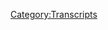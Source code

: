 {{Transcript
    | title         = [[714: Trial Recap, Part 1]]
    | caption       = [https://knowledgefight.libsyn.com/714-trial-recap-part-1 Listen to this episode on Libsyn]
    | episodeNumber = [[714: Trial Recap, Part 1|714]]
    | length        = 02:49:09
}}

{{MessageBox
    | header     = Warning: Bot Generated Content
    | text       = This transcript was automatically generated by transcription software and likely contains many mistakes and misattributions. Please check the audio for definitive quotes, attribution, and context.
    | image      = N3yvass4myg91.webp
    | imagewidth = 50px
    | id         = warning
}}

{{TranscriptBlock
    | name      = Alex Jones
    | timestamp = 00:00:04.000
    | text      = Red Alert. Red alert red alert. Red Alert knowledge five days Damn, Jordan I am sweating knowledge party.com It's time to pray. I have great respect for knowledge like knowledge I'm sick of them posing as if they're the good guys shank me or the bad guy knowledge five Dan and Jordan knowledge five need money Andy and Sandy you're stopping Andy and Ken handy in Kansas. Bray Andy in Kansas, you're on the airplane. Huge fan. I love your knowledge by now knowledge fight.com
}}

{{TranscriptBlock
    | name      = Dan
    | timestamp = 00:00:58.000
    | text      = Hello, everybody welcome back. No tread I'm Dan. I'm Jordan. Dudes. Sit around worship at the altar of saline and talk a little bit about Alex Jones.
}}

{{TranscriptBlock
    | name      = Jordan
    | timestamp = 00:01:06.000
    | text      = Oh indeed. We are Dan Jordan.
}}

{{TranscriptBlock
    | name      = Dan
    | timestamp = 00:01:08.000
    | text      = Dan, Jordanne quick question for you. So you're bright spot today. My bright spot today is
}}

{{TranscriptBlock
    | name      = Jordan
    | timestamp = 00:01:14.000
    | text      = running we Oh, what fun What am I doing?
}}

{{TranscriptBlock
    | name      = Dan
    | timestamp = 00:01:18.000
    | text      = I don't know. What am i Morning Show. That is what this has become? Yeah. Delightful. week of celebration. I don't know celebrations, celebrations on celebration.
}}

{{TranscriptBlock
    | name      = Jordan
    | timestamp = 00:01:31.000
    | text      = It's yeah, you can't celebrate a sneak
}}

{{TranscriptBlock
    | name      = Dan
    | timestamp = 00:01:32.000
    | text      = Can we have the interview with reliable sources Brian Stelter son delts. Monday we have a world exclusive interview with the lawyers why Bankston and Bill Locke so funny that we do. Then Becca Lewis on Tuesday, but in order for sneak week to really be sneaky Sure. There has to be a day where nothing happened.
}}

{{TranscriptBlock
    | name      = Jordan
    | timestamp = 00:01:55.000
    | text      = There has to be a day where no surprise you expect shows the whole salutely No,
}}

{{TranscriptBlock
    | name      = Dan
    | timestamp = 00:02:00.000
    | text      = we sneaked we snuck and we didn't have something on Wednesday.
}}

{{TranscriptBlock
    | name      = Jordan
    | timestamp = 00:02:03.000
    | text      = And do you know what else when people think we zag Ah, that's when we're gonna dog baby.
}}

{{TranscriptBlock
    | name      = Dan
    | timestamp = 00:02:08.000
    | text      = See, I know that that is a quote from News Radio. But I worry because Zog means Zionist occupied gov. Okay. Well, yes. That that from Jimmy is gonna ruin Yes, there
}}

{{TranscriptBlock
    | name      = Jordan
    | timestamp = 00:02:18.000
    | text      = is a different issue. Yeah, that's trip. So
}}

{{TranscriptBlock
    | name      = Dan
    | timestamp = 00:02:20.000
    | text      = I have to put a embargo on. Yes. Yeah. But so Thursday, here we are today. We have. We're beginning a two parter about the trial time and getting up to speed on a lot of that stuff. Right. And then Friday, we cap off sneek week with an appearance on the majority report. Oh
}}

{{TranscriptBlock
    | name      = Jordan
    | timestamp = 00:02:39.000
    | text      = my God,
}}

{{TranscriptBlock
    | name      = Dan
    | timestamp = 00:02:40.000
    | text      = what do we do Sam cedar. We're
}}

{{TranscriptBlock
    | name      = Jordan
    | timestamp = 00:02:41.000
    | text      = so silly.
}}

{{TranscriptBlock
    | name      = Dan
    | timestamp = 00:02:42.000
    | text      = Yeah, a long time coming. I think uh, maybe? I don't know. I've been looking forward to that. I am a big have been a big fan of Sam and his work. And so yeah, I'm looking forward to
}}

{{TranscriptBlock
    | name      = Jordan
    | timestamp = 00:02:57.000
    | text      = I'm really excited about next week. Absolutely. What are we I'm gonna sing septuplets to Sam the entire time.
}}

{{TranscriptBlock
    | name      = Dan
    | timestamp = 00:03:04.000
    | text      = You already told me you're gonna have a tough time not doing home.
}}

{{TranscriptBlock
    | name      = Jordan
    | timestamp = 00:03:10.000
    | text      = Movies, oppressions I'm even gonna go into Lucy, daughter of the devil. I'm gonna be like, holy shit. Do you remember when you played the vampire guy? And you were like, Ah, forget everything you know about vapor. How you remember that? Yeah, it's gonna be great. Sea freeze is gonna like me.
}}

{{TranscriptBlock
    | name      = Dan
    | timestamp = 00:03:24.000
    | text      = I have thoughts about like various interviews. He's done with academics, authors, right. Debates. He's done with libertarian. Right, right. He's fucked with Steven Crowder. Right,
}}

{{TranscriptBlock
    | name      = Jordan
    | timestamp = 00:03:35.000
    | text      = right. I
}}

{{TranscriptBlock
    | name      = Dan
    | timestamp = 00:03:36.000
    | text      = just have voice acting.
}}

{{TranscriptBlock
    | name      = Jordan
    | timestamp = 00:03:37.000
    | text      = I have Brendon small. And yeah, that's it. Yeah, there we go. So what's your bright spot? My bright spot is I put it up, I finished it. I compiled all of the annoying tweets that I made. And I got rid of all the insults, and all of the personal tax and all of the anything that isn't at the trial, because I wanted to share a disorienting experience with people. There's going to be way better books written about it that make more sense, and that will be enjoyable to read. But you won't get the real experience of being there, which was disorienting and uninjured.
}}

{{TranscriptBlock
    | name      = Dan
    | timestamp = 00:04:13.000
    | text      = I think a lot of people are going to resent the lack of insults. People are going to want those insults. Yeah, well, problem you've cultivated here's the problem with a live tweeting where people are like,
}}

{{TranscriptBlock
    | name      = Jordan
    | timestamp = 00:04:26.000
    | text      = I know I know. I don't like it. Here's the problem. The final draft 50,000 words Dan, I don't know if you recall what I said the initial amount of total words I'd written over this time period.
}}

{{TranscriptBlock
    | name      = Dan
    | timestamp = 00:04:38.000
    | text      = No
}}

{{TranscriptBlock
    | name      = Jordan
    | timestamp = 00:04:40.000
    | text      = 30,000 Yeah. So yeah, the word 20,000 cut out I know how to take care of things
}}

{{TranscriptBlock
    | name      = Dan
    | timestamp = 00:04:45.000
    | text      = 20,000
}}

{{TranscriptBlock
    | name      = Jordan
    | timestamp = 00:04:49.000
    | text      = ratio so read Yeah, but it's done. You can go to my website, the quiet part loud.
}}

{{TranscriptBlock
    | name      = Dan
    | timestamp = 00:04:54.000
    | text      = It's the front and you include that whole thing where everyone was saying Great job. No, I
}}

{{TranscriptBlock
    | name      = Jordan
    | timestamp = 00:04:57.000
    | text      = did not. Again, no personal attacks. I didn't even mention that great job Barnes existed. All it is, is you can go to my website and you can download it as PDF PDF. Don't pay anything for it. Don't give anybody anything for it, donate money or just read it.
}}

{{TranscriptBlock
    | name      = Dan
    | timestamp = 00:05:15.000
    | text      = Well, what fun? Yeah. For everyone who was wondering Where were those? Oh, Dad, where are those tweets? Oh,
}}

{{TranscriptBlock
    | name      = Jordan
    | timestamp = 00:05:22.000
    | text      = I'm so sensitive. For writing good Twitter, but
}}

{{TranscriptBlock
    | name      = Dan
    | timestamp = 00:05:27.000
    | text      = you had a good you had a good tenure at your new job.
}}

{{TranscriptBlock
    | name      = Jordan
    | timestamp = 00:05:32.000
    | text      = As you refer to it, I say, I got a gig one time and it is death for me.
}}

{{TranscriptBlock
    | name      = Dan
    | timestamp = 00:05:40.000
    | text      = When I picked a funny way to describe it,
}}

{{TranscriptBlock
    | name      = Jordan
    | timestamp = 00:05:43.000
    | text      = yes, for a short period of time, yes, I
}}

{{TranscriptBlock
    | name      = Dan
    | timestamp = 00:05:45.000
    | text      = get it. Because it kind of sounds like someone was paying you to do it. Dutch is a dull area. It does it it is and it said so during the day. Like I said, we're starting to part one of the trial coverage James sort of the surrounding aura. Indeed, in some sense, I think the surrounding stuff will be a little bit more in the next episode. Gotcha. But today, what we're going to be doing is going over the testimony that Alex gave at the trial, which I didn't expect we were going to cover because I thought all that stuff was like you can't make copies of this, but then it's on law and crime.
}}

{{TranscriptBlock
    | name      = Jordan
    | timestamp = 00:06:21.000
    | text      = I guess they just put it out there. So So yeah, I mean, it's ours now. Yeah. Now the neck you can do about it.
}}

{{TranscriptBlock
    | name      = Dan
    | timestamp = 00:06:28.000
    | text      = 1000s of people are watching those videos. So I'm gonna go ahead and use now that audio. So we're going to cover Alex's, the the direct questioning from rainfall. Sure. And then the cross examination, and then we're going to get into the aftermath of the compensatory damages. Sure. And that's where we're going to leave off. Okay, Alex's response to the compensatory damages, waiting for the next day when he will end up in the punitive. Gotcha. Okay, so that is that is what part one will cover and then part two, we'll pick up and roll from there.
}}

{{TranscriptBlock
    | name      = Jordan
    | timestamp = 00:07:06.000
    | text      = So this one is, is far from home. And then the next one is endgame. I forgot how these movies are titled.
}}

{{TranscriptBlock
    | name      = Dan
    | timestamp = 00:07:14.000
    | text      = I haven't seen any of them. Okay, so yes, good call. 100%. perfectly accurate. Marvel metaphor. So before we do that, though, Jordan, let's get back to something we haven't done in a while. Oh, say hello to some new walks. Hey, so first objection, non responsive. Thank you so much. You are now policy walk.
}}

{{TranscriptBlock
    | name      = Alex Jones
    | timestamp = 00:07:33.000
    | text      = I'm a policy wonk. Thank
}}

{{TranscriptBlock
    | name      = Jordan
    | timestamp = 00:07:34.000
    | text      = you very much. Thank
}}

{{TranscriptBlock
    | name      = Dan
    | timestamp = 00:07:35.000
    | text      = you Next after Knowmia podcast, you inspired me to fact check my local birch rate weirdo in podcast form. Thank you. You're now policy walk.
}}

{{TranscriptBlock
    | name      = Alex Jones
    | timestamp = 00:07:44.000
    | text      = I'm a policy wonk.
}}

{{TranscriptBlock
    | name      = Dan
    | timestamp = 00:07:45.000
    | text      = Thank you very much. Next hearing the old technocrat drop makes me feel three years younger. Thank you so much. You are now policy walk.
}}

{{TranscriptBlock
    | name      = Alex Jones
    | timestamp = 00:07:51.000
    | text      = I'm a policy wonk. Thank
}}

{{TranscriptBlock
    | name      = Jordan
    | timestamp = 00:07:52.000
    | text      = you very much.
}}

{{TranscriptBlock
    | name      = Dan
    | timestamp = 00:07:53.000
    | text      = Next, Justin atony. You're going Zimbabwe. Policy? Well, I'm a policy.
}}

{{TranscriptBlock
    | name      = Jordan
    | timestamp = 00:08:00.000
    | text      = I forgot that one. Oh, how much have we forgotten? I
}}

{{TranscriptBlock
    | name      = Dan
    | timestamp = 00:08:03.000
    | text      = thought it was a baby.
}}

{{TranscriptBlock
    | name      = Jordan
    | timestamp = 00:08:06.000
    | text      = But I still like it. That was good. Thank you very much.
}}

{{TranscriptBlock
    | name      = Dan
    | timestamp = 00:08:08.000
    | text      = Next, it may be easier to just say it's pronounced. Mikayla. My mom was a creative speller. Thank you so much for now policy walk.
}}

{{TranscriptBlock
    | name      = Alex Jones
    | timestamp = 00:08:15.000
    | text      = I'm a policy wonk. Thank
}}

{{TranscriptBlock
    | name      = Dan
    | timestamp = 00:08:16.000
    | text      = you very much Mikayla and angering Alex by being tall at the mall. Thank you so much. You are now policy walk.
}}

{{TranscriptBlock
    | name      = Alex Jones
    | timestamp = 00:08:22.000
    | text      = I'm a policy wonk.
}}

{{TranscriptBlock
    | name      = Jordan
    | timestamp = 00:08:23.000
    | text      = Thank you very much. Finally, Jordan.
}}

{{TranscriptBlock
    | name      = Dan
    | timestamp = 00:08:24.000
    | text      = We have a technocrat in the mix. I had to make that other person feel three years younger, we use the old draw. All right. But my husband knows the term is policy walk but still calls it pollywog. He's going to be so happy. He's now a technocrat. Thank you so much. You are now a technocrat.
}}

{{TranscriptBlock
    | name      = Alex Jones
    | timestamp = 00:08:39.000
    | text      = I'm a policy wonk. Telling you brilliant someone someone sodomized, sent me a bucket of poop daddy sharp. Jar Jar Binks has a Caribbean black action. He's a loser. Little little Katie, baby. I don't want to hate black people. I renounced Jesus Christ.
}}

{{TranscriptBlock
    | name      = Dan
    | timestamp = 00:08:59.000
    | text      = Thank you so much.
}}

{{TranscriptBlock
    | name      = Jordan
    | timestamp = 00:09:00.000
    | text      = Yes, thank you very much.
}}

{{TranscriptBlock
    | name      = Dan
    | timestamp = 00:09:02.000
    | text      = So now, Jordan, we begin with Alex being sworn in. And I do think that this isn't going to be a complete play by play of everything that happens. Because there's a lot of stuff that I think honestly, anyone who listens to our show would be like, this is boring. This is, you know,
}}

{{TranscriptBlock
    | name      = Jordan
    | timestamp = 00:09:19.000
    | text      = that was a lot of the experience of us being in the room for especially his first day. I've just been like, are you doing an ad read right now
}}

{{TranscriptBlock
    | name      = Dan
    | timestamp = 00:09:27.000
    | text      = read? Well, we might include that well, baby, but Alex is sworn in and he's trying he tries to take a piece of paper up to the stand with him, which causes a little problem.
}}

{{TranscriptBlock
    | name      = Judge Maya Gamble
    | timestamp = 00:09:39.000
    | text      = Right now you have a
}}

{{TranscriptBlock
    | name      = Reynal
    | timestamp = 00:09:41.000
    | text      = witness? I do. The defense would call Alex Jones. All right,
}}

{{TranscriptBlock
    | name      = Judge Maya Gamble
    | timestamp = 00:09:46.000
    | text      = Mr. Jones, come stand in front of me. Please. Raise your right hand. Do you solemnly swear or affirm under penalty of perjury that the testimony you are about to give shall be the truth, the whole truth and nothing but the truth? 100 Thank you come have a seat. In the witness chair, there's water and glasses, you have pretty good volume, I don't think you'll need to lean into the microphones, I see that you have a document with you. I don't know if you were here when I explained to a prior witness who brought documents with them that you can't look at any document for any reason while you're testifying, and so on unless one of the lawyers or myself instructs you to do so. So I'm going to ask you to actually just give it back to Mr. Renault until he may think you need it. Okay. If you understand
}}

{{TranscriptBlock
    | name      = Dan
    | timestamp = 00:10:34.000
    | text      = all that, okay. One of the things that's fun about that, is that, you know, Alex is so invested in this, like, we're teleprompter free, you know, and then he's trying to bring handwritten notes to the stand. So you remember his talking points?
}}

{{TranscriptBlock
    | name      = Jordan
    | timestamp = 00:10:48.000
    | text      = I mean, it the fact that they were handwritten to like, come on. Really?
}}

{{TranscriptBlock
    | name      = Dan
    | timestamp = 00:10:53.000
    | text      = Yeah. I mean, on some level, I get it. I get the impulse. Yeah, I would rather have talking points. Sure. Sure. No, that's just being adrift at sea. Right. Having to answer whatever question is asked of me fair. But yeah, you can't you don't get to do that.
}}

{{TranscriptBlock
    | name      = Jordan
    | timestamp = 00:11:10.000
    | text      = Yeah, I mean, we were this wasn't day one of the trial. No, you know, like we have already this day five. Yeah, we? Yeah. We've already experienced this Tuesday. Now, this would have been day seven. Day six. Yes. Day six of the trial proper. Yeah. Because if you don't count if you don't election, day six. So but like we had seen for a week. Everyone come unprepared. And then they had a weekend.
}}

{{TranscriptBlock
    | name      = Dan
    | timestamp = 00:11:39.000
    | text      = Yeah, because what we have not discussed is up till this point. You already had Owen Troyer, you already had Aria, you
}}

{{TranscriptBlock
    | name      = Jordan
    | timestamp = 00:11:46.000
    | text      = already had. Becca, you already had wills zip. Yeah. Mr. Crouch.
}}

{{TranscriptBlock
    | name      = Dan
    | timestamp = 00:11:52.000
    | text      = Yeah. And so you'd already had like a real contrast in the Info Wars, people and the witnesses that were being called by the plaintiffs in terms of their ability to answer basic questions. Sure. Yeah. And so Alex comes up. Oh, I also didn't include the part where he was scolded for chewing gum and then dried out of his mouth. Oh, my God, there were some things that were just kind of like, what do we do? And we have some things to talk about. Let's not get bogged down. Yeah, we're gonna be here a while. So ran all comes in with his first question. And one of the things that I think becomes abundantly clear really fast is that Alex does not appreciate the notion of not just being able to ramble, right? Yes, he was not a fan. It's one of the things that he has, it's the most sacred to him. And he does not respond well to being told you have to answer questions.
}}

{{TranscriptBlock
    | name      = Unknown Speaker
    | timestamp = 00:12:43.000
    | text      = Alex, would you please introduce yourself to the ladies and gentlemen of the jury?
}}

{{TranscriptBlock
    | name      = Alex Jones
    | timestamp = 00:12:47.000
    | text      = I am Alex Jones.
}}

{{TranscriptBlock
    | name      = Reynal
    | timestamp = 00:12:50.000
    | text      = How are you feeling today? I
}}

{{TranscriptBlock
    | name      = Alex Jones
    | timestamp = 00:12:52.000
    | text      = actually feel good, because I get a chance to for the first time, say what's really going on instead of the corporate media and high powered law firms manipulating what actually did
}}

{{TranscriptBlock
    | name      = Unknown Speaker
    | timestamp = 00:13:03.000
    | text      = I want to start by kind of letting the jury know a little bit about your views, and where you grew up so that you get to know you
}}

{{TranscriptBlock
    | name      = Alex Jones
    | timestamp = 00:13:12.000
    | text      = better. Is that okay? Okay. Before we do that, I just do want to say this. I'm right here. As I said many times, I apologize to both
}}

{{TranscriptBlock
    | name      = Unknown Speaker
    | timestamp = 00:13:20.000
    | text      = sustained so Mr. Jones, one of the instructions I just gave you is that this is not a
}}

{{TranscriptBlock
    | name      = Alex Jones
    | timestamp = 00:13:25.000
    | text      = question. And the answer. She got the monologue, but not me.
}}

{{TranscriptBlock
    | name      = Unknown Speaker
    | timestamp = 00:13:29.000
    | text      = And so you have to only answer questions that are asked to
}}

{{TranscriptBlock
    | name      = Dan
    | timestamp = 00:13:33.000
    | text      = you. So you can see here that in the first question Alex has asked, he's already off track. He's trying to monologue and control the entirety of the conversation because he goes, why wouldn't he think you should be able to? I find it hard to imagine the Renault has had any success ever trying to keep Alex on point. Like off the stand? Yeah. So why should this be any different right? At the end, Alex says that it's not fair that he doesn't get to talk but she got to monologue. This is in reference to Scarlett Lewis's testimony from just prior to him taking the stand. And there's a reason why she got to monologue as Alex, but it's because rain all knew damn well that he wasn't going to object an interrupter for as much of a shithead as he seems to be, I don't think right now is so detached from his humanity as to deprive Miss Lewis of her chance to speak her piece to Alex after all this time and him dodging the moment of having to look her in the face and hear her words. Yeah. Truth be told, Louis probably was a bit off subject at a few points in her testimony. And if rain all it objected, there's a really good chance that the judge would have no choice but to refocus the question asked, but he didn't do that. And that's what Alex is mad about. Yeah, not mad that she got a monologue and you don't that your lawyer didn't stop it.
}}

{{TranscriptBlock
    | name      = Jordan
    | timestamp = 00:14:46.000
    | text      = Right. Right. Right. Yeah. I mean, it does seem like what is really causing Alex ire is that his lawyer did not badger Scarlet Lewis with questions
}}

{{TranscriptBlock
    | name      = Dan
    | timestamp = 00:14:57.000
    | text      = or interrupt her answers of questions that Tell the plaintiffs attorneys. Right.
}}

{{TranscriptBlock
    | name      = Jordan
    | timestamp = 00:15:01.000
    | text      = Right. Right. You understand why we're here?
}}

{{TranscriptBlock
    | name      = Dan
    | timestamp = 00:15:04.000
    | text      = Yeah, I think that it would have taken a really cold cold lawyer, man. Yeah. Objection non responsive to her talking about her. Yeah. Her son died. Yeah, that would have been a dark day. Yeah. So Alex doesn't want the distress as he was trying to with this sidebar that he was going down, that he apologized, and he's sorry, and all that. So he attempts an apology here.
}}

{{TranscriptBlock
    | name      = Unknown Speaker
    | timestamp = 00:15:30.000
    | text      = Mr. Jones, have you been wanting to apologize to the plaintiffs in this case? For a long time? Yes. And what would you like to say to
}}

{{TranscriptBlock
    | name      = Alex Jones
    | timestamp = 00:15:40.000
    | text      = them, that I never intentionally tried to hurt you. I never even said your name. Until this case, came to court. I didn't even really know you weren't until a couple of years ago, when all this started up. The internet had a lot of questions, I had questions. And over that six, seven year period before I got sued, or six year period, it's clear, you can see the whole progression of us the few times we covered it, try to actually find out what happened. And that's really been my big frustration is that people have said that I personally tried to hurt them or coming after him when I questioned every big event. And a lot of times, it turns out that we've not been told the truth. And a perfect example, is today, where they play a 32nd or one minute clip. And I had just done that this morning. And I knew that I said, I believe that scarlet Lewis is real, and she's a really nice person. And she's really a sweet person. And then I went through and talked about her ex husband too. And and then I said, I believe they're being fed and manipulated on this end. So a perfect when you hear
}}

{{TranscriptBlock
    | name      = Jordan
    | timestamp = 00:16:52.000
    | text      = Christ. Oh, my God
}}

{{TranscriptBlock
    | name      = Dan
    | timestamp = 00:16:54.000
    | text      = just wants to power through. Oh my god. So the clip he's talking about is something we went over on our 711 episode, Episode 711. It was an episode about wasn't in 711 either. That was the clip of Alex talking about how Heslin appeared slow, right? And all this he's he's trying to argue that this is a you know, they selectively edited ever.
}}

{{TranscriptBlock
    | name      = Jordan
    | timestamp = 00:17:17.000
    | text      = Right, whatever. Yeah, his argument was essentially, you didn't play the whole clip. See what happened is the first thing I said was, I'm sorry. And then I said that was slow. And that I think he is on the spectrum. So
}}

{{TranscriptBlock
    | name      = Dan
    | timestamp = 00:17:32.000
    | text      = this is not an apology. That is Alex attempting to defend himself by saying that he didn't mean to hurt anyone. And he didn't actually even say things that would hurt them to begin with. Because, you know, people just take things he says out of context and attack him. This is pathetic. But this is Alex's understanding of an apology. It's not about recognizing and respecting the pain that other people experience due to your actions. It's about pretending that you care they were hurt, and that it was someone else's fault. It's cowardly. But it's to be expected.
}}

{{TranscriptBlock
    | name      = Jordan
    | timestamp = 00:18:01.000
    | text      = Yeah. I mean, if you follow His words, he's essentially saying, basically, you're not smart enough to understand why what I did was actually okay, here are my excuses that you just don't understand. Like, you're mad at me. But really, it's your fault,
}}

{{TranscriptBlock
    | name      = Dan
    | timestamp = 00:18:17.000
    | text      = right? I didn't hurt you. It's the media lying about the things that I said, I don't even know who you are. I never said your name. Yeah, like,
}}

{{TranscriptBlock
    | name      = Jordan
    | timestamp = 00:18:26.000
    | text      = yeah, a very respectful thing to say. And your defamation trial is honestly, I didn't even know who you were. It doesn't matter to me who my hurt,
}}

{{TranscriptBlock
    | name      = Dan
    | timestamp = 00:18:34.000
    | text      = right? It's almost techies and bison in the street fighter. A little bit like, Wow, you are a real villain here. The day that I came to your village is the most important day of your life. For me. It was Tuesday,
}}

{{TranscriptBlock
    | name      = Jordan
    | timestamp = 00:18:45.000
    | text      = nothing. Yeah, that's like Jesus man. But that's how you're gonna go. Good. Not great.
}}

{{TranscriptBlock
    | name      = Dan
    | timestamp = 00:18:51.000
    | text      = So Ray Nall wants to humanize Alex obviously. And so part of this is walking through some of his earlier life. And I didn't cut clips from all of it. But there's some stuff that just seemed like, wow, this doesn't match up at all right where I usually talk. Yeah, we were in there. Yeah. So here's the first of that.
}}

{{TranscriptBlock
    | name      = Unknown Speaker
    | timestamp = 00:19:09.000
    | text      = Can you let us know where where are you from Texas originally?
}}

{{TranscriptBlock
    | name      = Alex Jones
    | timestamp = 00:19:14.000
    | text      = I first was born in Dallas that I grew up in a suburb of Dallas called Rockwall.
}}

{{TranscriptBlock
    | name      = Unknown Speaker
    | timestamp = 00:19:19.000
    | text      = And how old were you when you move to Austin? 60. And can you tell the members of the jury why your family relocated?
}}

{{TranscriptBlock
    | name      = Alex Jones
    | timestamp = 00:19:27.000
    | text      = My dad sold his dental practice and it was too much crime in Dallas and Austin. Just say
}}

{{TranscriptBlock
    | name      = Dan
    | timestamp = 00:19:33.000
    | text      = there's too much crime in Dallas who boy you lived in rock wall too much crime and wealthy suburb. Apparently, watch Alex's documentary. You know, it's one of the richest suburbs in the in the country and everybody's rolling around and Rolls Royces and doing workers on
}}

{{TranscriptBlock
    | name      = Jordan
    | timestamp = 00:19:52.000
    | text      = boats. His problem is there's too much wage theft going on. So you know, there was a lot of crime going on in that neighborhood.
}}

{{TranscriptBlock
    | name      = Dan
    | timestamp = 00:19:59.000
    | text      = So Service employees were paid too little. That's been Yes, she
}}

{{TranscriptBlock
    | name      = Jordan
    | timestamp = 00:20:03.000
    | text      = was, is that the people he was around? We're not paying their employees? Well,
}}

{{TranscriptBlock
    | name      = Dan
    | timestamp = 00:20:08.000
    | text      = I you know, I respect that wish it was. Yeah, I think that he knew better than to do the I grew up in a town where Satanists are trying to recruit me to worshipping the devil because they knew that through psychic powers the devil gave them I would be important to God's mission in the future. And I uncovered a drug ring within the Rockwall police department and they threatened to murder me if I didn't leave town. I think that maybe he knew that the jury wouldn't take kindly to that. Or maybe it would paint him in a bad life. Yes, it's clearly ridiculous.
}}

{{TranscriptBlock
    | name      = Jordan
    | timestamp = 00:20:38.000
    | text      = Yeah, it would be a little bit like the juries, punitive damages at that point would have to come back with like, No, he has to wear a straight jacket forever. You know, like that. If you say that on the stand punitive damages, stop being money.
}}

{{TranscriptBlock
    | name      = Dan
    | timestamp = 00:20:50.000
    | text      = I think Alex is pretty lucky that this is not one of those performative judge exact situation situations,
}}

{{TranscriptBlock
    | name      = Jordan
    | timestamp = 00:20:55.000
    | text      = Section eight.
}}

{{TranscriptBlock
    | name      = Dan
    | timestamp = 00:20:58.000
    | text      = So Alex talks about some of his early influences. And this was one of the points where I almost had to leave the courtroom.
}}

{{TranscriptBlock
    | name      = Unknown Speaker
    | timestamp = 00:21:05.000
    | text      = How old were you when you first felt that you wanted to be on the air that you wanted to
}}

{{TranscriptBlock
    | name      = Reynal
    | timestamp = 00:21:13.000
    | text      = work in media?
}}

{{TranscriptBlock
    | name      = Alex Jones
    | timestamp = 00:21:16.000
    | text      = When I was about 17, I really liked listening to talk radio. And I'd grown up with my dad on road trips was like Larry King, when he was still on radio. And I really liked Larry King on radio, and then also on CNN, and I also like Howard Stern, I thought he was funny. And I really wanted to be a talk show host.
}}

{{TranscriptBlock
    | name      = Dan
    | timestamp = 00:21:35.000
    | text      = You liked CNN, you like the Clinton news network, please? This is a strategic answer on Alex's part, because he doesn't want to say to the jury that he was brought up listening to and admiring extreme far right demagogues and Christian identity radio preachers. He doesn't want to say to the jury that he was a devoted fan of the British Israelite preacher, David J. Smith, or how he was a regular listener to the Holocaust denying preacher texts Mars, whose church Alex has said repeatedly that he attends Yeah, he doesn't want to even tell the version of the story that he relayed in his documentary, Alex's war, because even that would sound bad to a jury, Larry King and Howard Stern are largely mainstream touchstones. And they do the sort of shows that Alex wants the jury to think he does. It's total bullshit. But it's also very clear why he's presenting his inspiration to get into media this way, so the jury doesn't get an accurate sense of what his career has actually been about. Also kind of makes Alex Lee Moyers editing choices look even more embarrassing, the use of swelling music over Alex telling the tale of how he discovered people bringing the fight to the New World Order on public access. And now that was the moment he realized he wanted to get into this field. seems particularly dumb now. Just imagine the same music that she played over Alex saying, I really like Larry King's radio show and wanted to host a chat program like yes, not not quite so it doesn't have the same flair. It is maybe you got played or maybe you want it to be played.
}}

{{TranscriptBlock
    | name      = Jordan
    | timestamp = 00:23:00.000
    | text      = It is so very funny. To me the idea of having made a documentary and then only days later, here, your subject almost completely disavow every single thing in that documentary. Yeah, under oath.
}}

{{TranscriptBlock
    | name      = Dan
    | timestamp = 00:23:15.000
    | text      = I'm also seeing like, I don't know, I'm getting reset wars vibes in terms of like, I think there was a lot of ramping up to it. And it seems like
}}

{{TranscriptBlock
    | name      = Jordan
    | timestamp = 00:23:27.000
    | text      = no one cares. No one cares at all about that fucking
}}

{{TranscriptBlock
    | name      = Dan
    | timestamp = 00:23:31.000
    | text      = documentary.
}}

{{TranscriptBlock
    | name      = Jordan
    | timestamp = 00:23:32.000
    | text      = I don't know. I mean, that I feel
}}

{{TranscriptBlock
    | name      = Dan
    | timestamp = 00:23:34.000
    | text      = almost like I'm dumb for doing as much work in advance. Because I kind of I kind of thought it would be a little bit more widely discussed and maybe viewed than it was at a pre emptive
}}

{{TranscriptBlock
    | name      = Jordan
    | timestamp = 00:23:49.000
    | text      = further pre mark. I mean, they had some big names pre marketing it, you know, like they interview with Greenwald, it feels like that should move the needle somewhat. Right. And there
}}

{{TranscriptBlock
    | name      = Dan
    | timestamp = 00:23:59.000
    | text      = were ostensibly 2 million followers. There were a lot of pre orders online, which, however you want, I guess, I don't know. Anyway, Alex's early show that he did, beginning of his career apparently quite different. Yes. Then the current way different.
}}

{{TranscriptBlock
    | name      = Unknown Speaker
    | timestamp = 00:24:14.000
    | text      = And what was the format of your early shows on Austin public access TV?
}}

{{TranscriptBlock
    | name      = Alex Jones
    | timestamp = 00:24:20.000
    | text      = It wasn't as conspiratorial or political. There was some of that because there was other people doing those shows and I already knew about that information. But it was just all over the map. It was just really call it shows different topics. Did variety shows like carved pumpkins on TV on Halloween and, you know, have a guy come in with his pet monkey and dances around just fun stuff, because he's also liked Johnny Carson growing up.
}}

{{TranscriptBlock
    | name      = Dan
    | timestamp = 00:24:44.000
    | text      = Okay, that's complete bullshit. Maybe Alex did do a bit of goofing off on his show, but it was also straight up conspiracy content. He and his early public access co host Jeff Davis made a documentary together titled Are you practicing communism? If It gives you some sense of the vibe he was working with back then. It's really hard to get your hands on the shows from back then. But the ones I've seen are complete bullshit and conspiracy laden nonsense. And it's super easy to find accounts from people who worked at the station with him back then. Right? He was a raving conspiracy lunatic even back then he was an asshole, and no one liked working with him. That's why that's a big part of why his career took the trajectory.
}}

{{TranscriptBlock
    | name      = Jordan
    | timestamp = 00:25:25.000
    | text      = Right? It would be it would have been more fun. If that was like a PSA, where it's like, they're like, Are you practicing your piano lessons? You know, like, Are you practicing your communists? Are
}}

{{TranscriptBlock
    | name      = Dan
    | timestamp = 00:25:35.000
    | text      = you working on your?
}}

{{TranscriptBlock
    | name      = Jordan
    | timestamp = 00:25:36.000
    | text      = Absolutely, yeah. Practice makes perfect. Are you going to Communist in Carnegie Hall is the question that you should be asking yourself.
}}

{{TranscriptBlock
    | name      = Dan
    | timestamp = 00:25:43.000
    | text      = Yeah, yeah. I tried to watch that documentary. And well, it's not a documentary. It's like them sitting at a table. Complaining about kami. It's Between Two Ferns. Sort of. But there's a table. Sure. No firms right. It just was like, I can't I'm not going to do this. If there was there was no flare, nothing. No array. Nothing anti communist. Terrible. But look, man, Alex, Alex, love Larry King. Course. Tell
}}

{{TranscriptBlock
    | name      = Unknown Speaker
    | timestamp = 00:26:12.000
    | text      = us in those you told us already about Larry King, and about Howard Stern? Who would you say influenced you artistically in the format and how you you did your show, then and became the man you are today?
}}

{{TranscriptBlock
    | name      = Alex Jones
    | timestamp = 00:26:25.000
    | text      = I mean, really, I? Well, I listened to Larry King a lot as my dad listen to him on the radio. A lot when I was so different. I was like, six, seven or rose colored king. And then I watched him a lot of nights at home and Junior High in high school. So I would I would say more than anybody Larry King.
}}

{{TranscriptBlock
    | name      = Dan
    | timestamp = 00:26:40.000
    | text      = If Alex's dad listened to Larry King, it was yelling at him. It was like listening to Larry King and Big Sur this fucking communist.
}}

{{TranscriptBlock
    | name      = Jordan
    | timestamp = 00:26:49.000
    | text      = You know what, honestly, I would almost believe that. And here's why the Alex's need to interrupt over the TV. Sad to have come from somewhere. I think it's entirely possible that he did watch his dad, just interrupt Larry King is screaming at the TV all the time.
}}

{{TranscriptBlock
    | name      = Dan
    | timestamp = 00:27:07.000
    | text      = i It's an interesting theory. I think that that could just be a style he developed totally, totally, I understand attention span, highly knee jerk reactive. But yeah, you know, you do what you see. So I
}}

{{TranscriptBlock
    | name      = Jordan
    | timestamp = 00:27:21.000
    | text      = mean, I'm just saying that I'm I'm aging and now I'm recognizing my my father's actions in my own. And this is a tirely about me, I have no idea what we're talking about. I
}}

{{TranscriptBlock
    | name      = Dan
    | timestamp = 00:27:30.000
    | text      = can't relate to that at all. locked himself in a room worked all the time. Anyway, Alex touches on his first documentary. And this is real fun claim.
}}

{{TranscriptBlock
    | name      = Unknown Speaker
    | timestamp = 00:27:45.000
    | text      = Did you also start making in order to support Infowars? Did you also start making documentaries?
}}

{{TranscriptBlock
    | name      = Alex Jones
    | timestamp = 00:27:54.000
    | text      = I did start making documentaries. In 1987. I made my first documentary America destroyed by design, about the great reset. Oh, yeah, that right? Yeah. And different un documents that were in. And I made more than 25 more films after that.
}}

{{TranscriptBlock
    | name      = Dan
    | timestamp = 00:28:09.000
    | text      = See, this is like so indicative of Alex's shit, like this, pretending that his first documentary was about the great reset something that didn't become a hot topic and conspiracy circles until 2021. Yeah, basically, like this is so this is what he's about. He's about retconning. He takes these things that he yelled about in the past and then applies modern labels and contexts to them. Yep. In order to make it look like hashtag Alex Jones was always right. Yeah, yeah, it's just such bullshit. But you weren't yelling about the great reset. You were yelling about like agenda. 21. And yeah, and the road in Texas or the the road through? What was what was it?
}}

{{TranscriptBlock
    | name      = Jordan
    | timestamp = 00:28:53.000
    | text      = Oh, yeah. Highway. Yeah. The North transatlantic North American highway corridor. Yeah,
}}

{{TranscriptBlock
    | name      = Dan
    | timestamp = 00:28:58.000
    | text      = something like that. You're yelling about national parks having a sign up sheet ends up? Yeah. Get off. It was
}}

{{TranscriptBlock
    | name      = Jordan
    | timestamp = 00:29:05.000
    | text      = It is like we talked about it with the with Mark and Bill just a little bit. But it is like, you can't really have a jury of Alex's peers out of anybody that's that doesn't like, How can you say, Oh, you're You can't lie under oath to that, like you and I both know that. That's a complete lie, you know, but I was gonna say it. I don't
}}

{{TranscriptBlock
    | name      = Dan
    | timestamp = 00:29:26.000
    | text      = know if that's a substantive lie to the case. Totally. Totally. So maybe it's kind of fine for the proceedings of this that right, but
}}

{{TranscriptBlock
    | name      = Jordan
    | timestamp = 00:29:33.000
    | text      = you're under oath. I know. I know. All that stuff. I know. I know. It's legally all that it is. But there is a certain part of me that's like, you have to be able to know that Alex is lying even about that, you know?
}}

{{TranscriptBlock
    | name      = Dan
    | timestamp = 00:29:46.000
    | text      = Sure. Sure. Yeah. I agree with that. Yeah. I think that this runs into the issue of the separate realities, because you know, there's a part of Alex that probably believes absolutely that I was talking
}}

{{TranscriptBlock
    | name      = Jordan
    | timestamp = 00:29:59.000
    | text      = about Hey, I when I was three years old, I had a dream about The Great Race and the Lord spoke to me.
}}

{{TranscriptBlock
    | name      = Dan
    | timestamp = 00:30:05.000
    | text      = Like, how does narcissism work? And its effects on whether or not you think you're being truthful? Yeah, ya know, like, and that's something that would be difficult to unpack. But I would say that oh Thor, no oath, you're a fool if you think Alex is ever going to like, actually give you truthful answers, tricks and direct answer. Yes. So we get back to talking about the time of Sandy Hook, on Alex's show, right? And what was his show? Like? What was the environment at Infowars? I believe I
}}

{{TranscriptBlock
    | name      = Unknown Speaker
    | timestamp = 00:30:35.000
    | text      = recall. Can you tell us what the sort of different segments are that would appear on a given day at Infowars? Circa 2012.
}}

{{TranscriptBlock
    | name      = Alex Jones
    | timestamp = 00:30:49.000
    | text      = There was my four hour radio show that a 2012 was just a webcam on me, for people that wanted to watch it online. And then it was just it was me of a dashboard camera. 2012. And then. I mean, that was basically,
}}

{{TranscriptBlock
    | name      = Dan
    | timestamp = 00:31:10.000
    | text      = the primary goal of Alex's answer here is to downplay his own relevance and the size of his operation in 2012. He wants the jury to think that though he's a big, famous boy, now, back then he was really just a mom and pop talk show. Unfortunately, he's lying. He didn't just have a webcam on a desk. At that point, he had two studios, each with multiple camera angles available at any point, he also had more than just his show being broadcast daily since the Infowars. Nightly News was in existence at that point, the nightly news started in 2011. And it contained a bunch of content that's relevant to this very lawsuit like instances of Rob do covering Sandy Hook. Alex knows all this, but the goal is to create the perception that he really wasn't that big back then. So it couldn't have been him that was so influential in getting the Sandy Hook conspiracies rolling and causing the harm that was done to Neil and Scarlet. It's a fraud. And one of the telltale signs is him pretending a show he produced all the way to 2017 doesn't exist. It's nonsense. Never heard of it before. What's this?
}}

{{TranscriptBlock
    | name      = Jordan
    | timestamp = 00:32:12.000
    | text      = I've never heard of it. Before. I was I was thinking about this. I can't think of any testimony real or fictional I have ever seen. That may be more chock filled with absolute non truths, you know? And it is it is like you were saying, you know, like, that's because in this world, I don't think we're ever dealing with a truth or a lie that doesn't exist, we're dealing with both, and neither simultaneously.
}}

{{TranscriptBlock
    | name      = Dan
    | timestamp = 00:32:38.000
    | text      = What's what's convenient and useful to me is the truth is the truth. And I believe it under a lie detector. Yeah. And I think that it's bizarre, because the you know, narcissism for Alex works in this way of like, all right, when I need to inflate my self, right, in 2012, I had the biggest show in the world at 100 million real estate.
}}

{{TranscriptBlock
    | name      = Jordan
    | timestamp = 00:33:02.000
    | text      = every world leader on the planet writes to my show,
}}

{{TranscriptBlock
    | name      = Dan
    | timestamp = 00:33:05.000
    | text      = Ron Paul loved me and he was the rightful President Oh, something I owned the Tea Party, one of them ran, run the Tea Party, he
}}

{{TranscriptBlock
    | name      = Jordan
    | timestamp = 00:33:13.000
    | text      = did explicitly say
}}

{{TranscriptBlock
    | name      = Dan
    | timestamp = 00:33:15.000
    | text      = that. And then the narcissism here is that he needs to not be very big, because it's important for him to not have the grand title, the thing that is naked,
}}

{{TranscriptBlock
    | name      = Jordan
    | timestamp = 00:33:26.000
    | text      = right, right, right. What is that Hallmark thing of psychopaths is that the manipulating based on what they people think want to hear in any situation is one of those things like that. Yeah, that sounds right.
}}

{{TranscriptBlock
    | name      = Dan
    | timestamp = 00:33:36.000
    | text      = So with this next clip, is where Alex gets to talking about the how talk show hosts are judged. And this is bizarre.
}}

{{TranscriptBlock
    | name      = Unknown Speaker
    | timestamp = 00:33:49.000
    | text      = At the time 2012. How did you all source the or how did you source the stories that you wanted to cover during that segment of your talk radio, or
}}

{{TranscriptBlock
    | name      = Alex Jones
    | timestamp = 00:34:01.000
    | text      = 95%? Of what we were covering? Was mainstream news going look, they're saying this? Do you believe it? Or what do you make of this? I mean, it's that kind of thing, is that we would simply do a talk radio does. That's what talk radio does. That's what Larry King did, is stalking his articles, talking about what's going on what people are saying, as callers, what do you think of that? Do you buy that? What do you think's going to happen next? Are they're really WMDs in Iraq? Are they lying about it? And then the talk show hosts make their predictions about what they think. And then the talk radio listeners, basically keep note and see who's the most accurate, and it becomes a big game to see who has made the best predictions and things like that. And so that kind of lends itself to, to the very nature of a soapbox, is people speculating. That's the nature of people going to a park and standing up in Speaker's Corner in London for 600 yours you're giving their opinion. That's what free speech is.
}}

{{TranscriptBlock
    | name      = Jordan
    | timestamp = 00:35:03.000
    | text      = Oh, okay. That is one of the most absurd descriptions of like five different things I've ever
}}

{{TranscriptBlock
    | name      = Dan
    | timestamp = 00:35:09.000
    | text      = heard. I mean, it got into like town crier. Exactly. Yeah. He thinks that like his audience is sitting there with a pen and a pad. His prediction.
}}

{{TranscriptBlock
    | name      = Jordan
    | timestamp = 00:35:18.000
    | text      = They have they it's like it's like they're they have baseball scorecards. They're like, Oh, that guy Alex had a single on this one. draw one line. Holy shit. Rush Limbaugh hits one out of the park. I mean,
}}

{{TranscriptBlock
    | name      = Dan
    | timestamp = 00:35:31.000
    | text      = look, from the time that we've been doing this show and the predictions that we've seen from him, if anyone was doing this, and talk show hosts were judged by this. Yeah. He'd be out of business.
}}

{{TranscriptBlock
    | name      = Jordan
    | timestamp = 00:35:42.000
    | text      = He was an outlier. Yeah.
}}

{{TranscriptBlock
    | name      = Dan
    | timestamp = 00:35:46.000
    | text      = farside Yes. It would be an outlier. That's true. He's fortunate that no one is keeping a pen. And
}}

{{TranscriptBlock
    | name      = Jordan
    | timestamp = 00:35:54.000
    | text      = if that is true, that God damn, the world
}}

{{TranscriptBlock
    | name      = Dan
    | timestamp = 00:35:57.000
    | text      = would have to have been destroyed multiple times over by now. Yeah, in order for his predictions to have any decent tracker. Absolutely. cities in America would be constantly getting nuked, right? The globalists would be starving everyone and we would all be dead of plague of locusts years ago, right.
}}

{{TranscriptBlock
    | name      = Jordan
    | timestamp = 00:36:16.000
    | text      = And this is how Alex always kind of gets into your head is like, that is so insane that you almost forget he said that free speech is really just a dude standing on a box in the corner in London screaming for six months.
}}

{{TranscriptBlock
    | name      = Dan
    | timestamp = 00:36:29.000
    | text      = But back then your town crier that you listen to, you're judged by their predictions. Yes.
}}

{{TranscriptBlock
    | name      = Jordan
    | timestamp = 00:36:34.000
    | text      = But but then you judge their predictions by how long they stayed in the stocks. I think that might actually be a better situation for us, man. If you have enough bad predictions. You go in the stocks for a week.
}}

{{TranscriptBlock
    | name      = Dan
    | timestamp = 00:36:45.000
    | text      = Yeah, I think that that is you're right. That is one of the tools of Alex's absurdity. There's constant heightening, there's so many layers of absurdity. So you're like, wait, wait, wait, wait, wait, I can't deal with part A Part B is
}}

{{TranscriptBlock
    | name      = Jordan
    | timestamp = 00:36:59.000
    | text      = part these hilarious. Part D? What are you talking about what is happening?
}}

{{TranscriptBlock
    | name      = Dan
    | timestamp = 00:37:04.000
    | text      = So in a conversation about sources, Alex says this.
}}

{{TranscriptBlock
    | name      = Alex Jones
    | timestamp = 00:37:07.000
    | text      = Now most the time though, I say I want this person, I want that person. And I'm more in control of the guest. that I have. But but in the past. We let more things driven by the internet. And by 4chan and HN, that in every case, I've had problems has been a curse. I'm not attacking everybody that's on there. But that's I tell my producers do not touch it when it's on there. Because it's just it's the kiss of death. And it causes nothing but problems.
}}

{{TranscriptBlock
    | name      = Dan
    | timestamp = 00:37:40.000
    | text      = It's bullshit that Alex is saying there's a moratorium on this kind of sourcing, like from things on 4chan. But if you want to take this seriously at all, then what Alex needs to do is take like a real hard look in the mirror, take an inventory of the things that he's said based on 4chan posts, and retract all of it, he needs to go back and look at the like Soros and Tifa contract. You need to go back and find all of these things and really wrestle with like, Okay, if you now know this to be a completely unreliable source, you need to figure out what parts of your mythology what parts of your worldview are solely informed by that and work to get those out. Make sure that people don't still believe them. Because otherwise you're still using 4chan as a source essentially. Yeah, it's to do that, because those, those things that are based on 4chan Nonsense, are too important. Right?
}}

{{TranscriptBlock
    | name      = Jordan
    | timestamp = 00:38:40.000
    | text      = Right, right. Yeah. No, if you find out a single cop used to be a drug dealer for 10 years, every single case that that cop worked on needs to be reevaluated and thrown out or whatever. So it's the same thing. It's the same fundamental principle.
}}

{{TranscriptBlock
    | name      = Dan
    | timestamp = 00:38:53.000
    | text      = Yeah, and it's hard work. It is very hard to reason Alex isn't going to do it. And you know, like, what the result is gonna it's not gonna be good for him. No, because then you have to find another way to try and prove that Soros has Antifa contracts to burn down cities, which is a real big part of your whole bullshit opposition to the Black Lives Matter protests while you're pretending. At least one of the ways you pretended it wasn't based on right flagrant racism, right? But hey, don't don't go ahead and do that. Because it's it's too it's too complicated
}}

{{TranscriptBlock
    | name      = Jordan
    | timestamp = 00:39:26.000
    | text      = would take a while Daria didn't even like finding the things that she was asked about for two years. Well, we could. Yeah, well, she did like finding that.
}}

{{TranscriptBlock
    | name      = Dan
    | timestamp = 00:39:35.000
    | text      = So Alex doesn't like the news anymore.
}}

{{TranscriptBlock
    | name      = Jordan
    | timestamp = 00:39:39.000
    | text      = That's not surprising,
}}

{{TranscriptBlock
    | name      = Alex Jones
    | timestamp = 00:39:40.000
    | text      = and more and more. I don't really follow the news model of covering the news the past I did, but we still do it a lot. But now I do mainly just talk about philosophy and the big picture, and then have some guest on the show has gotten more Christian because I'm a Christian, but as things progress while things happening in the world, moving more towards doing self help, live experience. bars then the political show, I got to try to segue out of this just because I think we have to teach individuals, how to like Scarlett was saying earlier, more than we're gonna change the world, but we can't change ourselves, did whatever bills change the world. And I've made a lot of mistakes. And I've learned a lot in that process. And I've also learned how the corporate media is able to completely manipulate a story once you're caught in it, and then manipulate other people. And if anything, I want to teach people about how that process works. Because they say, I'm the mastermind that figured out I'm unemployed people, and I didn't have any understanding of it. coming in. Now I've seen it from the inside, the way the stuff goes on. And, again, I think only getting the individual awake and aware. And not under its control is the way to beat it. And you can't just cover a bunch of news and get somebody to understand that you can't be told about the matrix. You got to see
}}

{{TranscriptBlock
    | name      = Dan
    | timestamp = 00:41:15.000
    | text      = it. He's on the stand. Yep. This is rambley. I mean, look, on the one hand, I guess he's just saying what you kind of could tell if you watch his show. Sure. And that is that he's kind of pivoting into something that is less grounded in reality. televangelists Lee. Yeah. Stuff like that. You don't have to pretend you have proof. Right. As opposed to pretending you have proof.
}}

{{TranscriptBlock
    | name      = Jordan
    | timestamp = 00:41:43.000
    | text      = You can lie about the Bible all day, and people really don't care.
}}

{{TranscriptBlock
    | name      = Dan
    | timestamp = 00:41:47.000
    | text      = Yeah, sure. I think getting into philosophy and the big picture is a generous way to say yelling about the devil. There's one way. But yeah, I think I think this is true. Alex has given up the pretense of being about news and documents and all this, because it never was real to begin with.
}}

{{TranscriptBlock
    | name      = Jordan
    | timestamp = 00:42:04.000
    | text      = Exactly. I think what's interesting about that is that this is something that I noticed throughout Alex's testimony is that Alex was clearly the best coached because I really don't even know if Daria Oh, and were given instructions on what questions Raynal was going to ask. Right, right. But ravenol was clearly giving Alex prompts for these answers that they had talked about, because they don't look as terrible as the real ones do. Right? Yeah. And then Alex just can't not be Alex. Yep. So he gives his he gives his prepared remarks. And then you can see him kind of scramble, and then start rambling off and on all of a sudden, he's like, and so that's why the Democrats are in your like, no, no, no, you are doing so good.
}}

{{TranscriptBlock
    | name      = Dan
    | timestamp = 00:42:45.000
    | text      = Yeah. But that's like what Alex wants. It's what he wants to get out on the stand.
}}

{{TranscriptBlock
    | name      = Jordan
    | timestamp = 00:42:49.000
    | text      = He's just got to do it. Yeah, just got to do it. Yeah, stop himself.
}}

{{TranscriptBlock
    | name      = Dan
    | timestamp = 00:42:54.000
    | text      = So part of the reason that he can't stop himself is because he's just over prepared.
}}

{{TranscriptBlock
    | name      = Unknown Speaker
    | timestamp = 00:42:59.000
    | text      = How many hours a day? Are you on the air?
}}

{{TranscriptBlock
    | name      = Alex Jones
    | timestamp = 00:43:04.000
    | text      = I'm on the air, about four hours a day.
}}

{{TranscriptBlock
    | name      = Unknown Speaker
    | timestamp = 00:43:07.000
    | text      = And since when have you been on the air about four hours a day?
}}

{{TranscriptBlock
    | name      = Alex Jones
    | timestamp = 00:43:11.000
    | text      = I've been on the air four hours a day since about 9097 98,
}}

{{TranscriptBlock
    | name      = Unknown Speaker
    | timestamp = 00:43:21.000
    | text      = and in order to prepare for those four hours that you're going to be on the air every day? Well, let me ask you this, how many days a week.
}}

{{TranscriptBlock
    | name      = Alex Jones
    | timestamp = 00:43:30.000
    | text      = I'm on the air six days a week.
}}

{{TranscriptBlock
    | name      = Unknown Speaker
    | timestamp = 00:43:32.000
    | text      = So in order to prepare for four hours a day, six days a week? How many hours per day do you spend on prep for your show?
}}

{{TranscriptBlock
    | name      = Alex Jones
    | timestamp = 00:43:41.000
    | text      = I spend about two hours at night about two hours in the morning. And then I do some research in the afternoon.
}}

{{TranscriptBlock
    | name      = Dan
    | timestamp = 00:43:48.000
    | text      = That was a far cry from the 16 hours a day you're studying the globalist really
}}

{{TranscriptBlock
    | name      = Jordan
    | timestamp = 00:43:53.000
    | text      = did seem like he was overplaying his hand. And now it seems like he's downplaying it, huh?
}}

{{TranscriptBlock
    | name      = Dan
    | timestamp = 00:43:57.000
    | text      = Yeah. See, it seems like on air it's I do literally nothing but read globalist white papers and documents, right. All of their dirty laundry. That breeds that are filthy, filthy dossier is not even 30
}}

{{TranscriptBlock
    | name      = Jordan
    | timestamp = 00:44:12.000
    | text      = I'm dreaming reading these documents. Exactly. Yeah,
}}

{{TranscriptBlock
    | name      = Dan
    | timestamp = 00:44:16.000
    | text      = I do about two hours or two hours at night. It's busy. I don't even eat but also I think that this is a lie.
}}

{{TranscriptBlock
    | name      = Jordan
    | timestamp = 00:44:22.000
    | text      = I know that this is true. I really don't even know like I really don't even know what this is E also being used for because here's
}}

{{TranscriptBlock
    | name      = Dan
    | timestamp = 00:44:30.000
    | text      = why I can explain that. I was well go for it's like him saying what he says on his show would be laughable. The jury would never believe that. It would be something like Yeah, right. Sure. What are you doing for 16? Right, right. Right. That's your your high. That's fair. But the two to four hours is believable. Right? That is a believable amount of
}}

{{TranscriptBlock
    | name      = Jordan
    | timestamp = 00:44:50.000
    | text      = workstation do four hours of a show you do an eight hour workday. I call it a day. It's
}}

{{TranscriptBlock
    | name      = Dan
    | timestamp = 00:44:54.000
    | text      = kind of what you would expect for somebody who's doing a job Sure. More or less Right. And it's you don't want him to look like I just shoot from the hip entirely sure. Because then there's an approach that is it's structurally irresponsible to like what ended up happening, right? But that same time, you don't want to make it look like he does nothing but do this show because first of all, it's unbelievable. Right? Second of all, if so, then you should have vetted Wolfgang Halbig, you would think if you're what happened Thai hours a day, you had the take out the time? Yeah.
}}

{{TranscriptBlock
    | name      = Jordan
    | timestamp = 00:45:28.000
    | text      = I mean, I met more for like the defense's case, because part of what they're arguing is clearly Alex spend so much time on air, you know, what he spent, like five minutes telling these people, you know, all this stuff, that kind of thing.
}}

{{TranscriptBlock
    | name      = Dan
    | timestamp = 00:45:41.000
    | text      = There's 1/10 of 1%. Right, right.
}}

{{TranscriptBlock
    | name      = Jordan
    | timestamp = 00:45:45.000
    | text      = But it could also be that, look, he works so hard, these things are gonna fall through the cracks. You know, he says, 95% of my time is I'm not doing anything like this, that kind of thing. But either way, the problem is, he's already been found guilty of doing the thing. Sure. So he can't really reduce the damages, can it? Or is it just like, See, he's a down home country guy.
}}

{{TranscriptBlock
    | name      = Dan
    | timestamp = 00:46:07.000
    | text      = I think that's a large part. Do you think that means more like humanizing him? That kind of thing? Okay, and the mom and pop aspect of it? Sure. Because it's just a small propaganda outlet that that's true. He just puts his pale nightly news at this point, as, you know, a limited amount of employees that he has. And yeah, the perception is, is kind of making it more normal, right, as opposed to the absurdity that is, and that that continues even into this next clip, which actually just made me really, really sad.
}}

{{TranscriptBlock
    | name      = Unknown Speaker
    | timestamp = 00:46:38.000
    | text      = When did you start bringing on other hosts to have their own programs
}}

{{TranscriptBlock
    | name      = Alex Jones
    | timestamp = 00:46:51.000
    | text      = started the nightly news in like 2000 2015, and I don't have the exact days,
}}

{{TranscriptBlock
    | name      = Dan
    | timestamp = 00:47:03.000
    | text      = Alex knows damn well to the nightly news started in 2011. But that would make his operation look much more professional if he were to be aware of that. So it's pretty important that it started well after the period of Sandy Hook. Even worse is that Alex has completely forgotten about his original companion show the info warrior featuring Jason Burma's, that show was on in like 2009. And really Burma's did so much for Info Wars in those early days in that era, This omission is insulting. In fact, in court, I poked you and said, You forgot about permits? You sure did. Again, no, it's definitely not in Alex's best interest to present the image that he was producing other shows on Infowars at this point in his career, like I said, this is a mom and pop propaganda outlet. Absolutely. And it can't possibly have been the big boogeyman that led to so much pain. No,
}}

{{TranscriptBlock
    | name      = Jordan
    | timestamp = 00:47:51.000
    | text      = he wasn't the CEO of what maybe what Oh, and would have to eventually describe as a mainstream media TV studio.
}}

{{TranscriptBlock
    | name      = Dan
    | timestamp = 00:47:58.000
    | text      = No, no, no. And I mean, it goes all directions. That you know, we're a small thing don't know other shows. I put in an honest nine to five day at work. But then of course, there was actually another question about like, the working on admin stuff. Sure. Sure. And he was like, Yeah, dudes, extra hours. Yeah. Right. So of course he does extra hours. He doesn't, nine to five, but still, you know, folksy and also, you know, the money.
}}

{{TranscriptBlock
    | name      = Unknown Speaker
    | timestamp = 00:48:24.000
    | text      = Let's talk a little bit about where you get your funding. When's the last time you had a a corporate sponsor?
}}

{{TranscriptBlock
    | name      = Alex Jones
    | timestamp = 00:48:47.000
    | text      = I have some corporate sponsors. When I was against George, George Herbert, George W. Bush and the war, sorry, what lost a lot. We ran into a war. But we still had some bank loans. We had like car companies, clothing lines, everything. We were making a lot of money to expand the operation. Going back to about 2005 up to one Obama. And then being anti war was not allowed anymore. Whatever reason I wasn't anti Obama was anti war. So I continue with being anti war. We lost all our sponsors.
}}

{{TranscriptBlock
    | name      = Dan
    | timestamp = 00:49:26.000
    | text      = I guess Alex is just forgetting about his decades long business relationship with might as resources and his couple of attempts to branch out into selling his audience to a multilevel marketing scam. That one was fun. He took a bunch of money from Michael and Dell and my pillow pretty recently. Sure and his affiliate links with my Patriot supply. Wow, sure, these are respectable sponsors like a car company. But it's pretty important to pretend that Alex had no institutional support around the time of Sandy Hook. Yeah, it was nothing. It was just him in the wilderness see this and he's like so much for having his principles. Hmm,
}}

{{TranscriptBlock
    | name      = Jordan
    | timestamp = 00:50:00.000
    | text      = this is why you have to tell people you took one. And you go with diamond gusset. Sure you say we took one sponsor, and they couldn't even get anybody's jeans, right. Diamond gusset jeans and then we were done. self funded from there on out. I think
}}

{{TranscriptBlock
    | name      = Dan
    | timestamp = 00:50:14.000
    | text      = it would be really difficult to pretend that diamond gusset decided not to sponsor Alex's show because he was against Obama.
}}

{{TranscriptBlock
    | name      = Jordan
    | timestamp = 00:50:22.000
    | text      = Yeah, that one might be tough. Might be to anti NAFTA commercials. I do like his bullshit on this one. That was to anti war. Right. Like, I think that people would believe him.
}}

{{TranscriptBlock
    | name      = Dan
    | timestamp = 00:50:32.000
    | text      = Yeah, we're to hide your gun. Oh, we don't want to be involved in Oh, sure. Anyway, Alex decides that, you know, maybe a good idea would be to try and red pill the jury. Yeah, he did do that. And so this is one of a couple of them. Here we go.
}}

{{TranscriptBlock
    | name      = Alex Jones
    | timestamp = 00:50:52.000
    | text      = We'll take that clip earlier. They're there. At the beginning of the clip, I say I believe Scarlett Lewis is is real. I believe her son died. I'm very sorry. And they cut that off the front. And then they cut me saying I'm sorry, off in and they brought a real clip. But it's synthetic, to try to see what I hope you get to see the real clip. And then you'll figure out everything else has been going on. You'll see the all the bullshit, man.
}}

{{TranscriptBlock
    | name      = Jordan
    | timestamp = 00:51:17.000
    | text      = Yeah, yeah, it is. That
}}

{{TranscriptBlock
    | name      = Dan
    | timestamp = 00:51:18.000
    | text      = was a moment where I was like, Holy shit, this can't this can't be allowed to stay.
}}

{{TranscriptBlock
    | name      = Jordan
    | timestamp = 00:51:24.000
    | text      = There were so many times where it was like he was trying to argue that, like, Listen, you and I both know what this is really about to the jury. Like he's saying to the jury, like, Hey, listen, I know you know that all this glitz and cord is nonsense.
}}

{{TranscriptBlock
    | name      = Dan
    | timestamp = 00:51:41.000
    | text      = Watch the clips in that way. You'll see that I'm trying to convince
}}

{{TranscriptBlock
    | name      = Jordan
    | timestamp = 00:51:45.000
    | text      = them like, listen, you're gonna be one of us at the end of this trial. He believed that yeah, it was great.
}}

{{TranscriptBlock
    | name      = Dan
    | timestamp = 00:51:51.000
    | text      = It was a tough way to become an inventor. Trial by Fire in the crucible. You have accidentally enlisted. Oh, boy. So another moment that I found particularly distasteful is when he started talking about his products.
}}

{{TranscriptBlock
    | name      = Unknown Speaker
    | timestamp = 00:52:06.000
    | text      = Do you sell vitamins? Yes. Are your vitamins FDA certified?
}}

{{TranscriptBlock
    | name      = Alex Jones
    | timestamp = 00:52:11.000
    | text      = No, they're not. Why not? 9096 Law The FDA has no control over any nutraceuticals not the ones at Whole Foods, not the ones that GNC and not ours. And ours are private labeled. top brands that are sold in Whole Foods G in C we ever made by the top lab recognized in the United States, all of us put our label on it. So we know it's triple tested the highest quality. And that's what people love it because it is the best out there. And I'll give it to Whole Foods and I'll give it to GMC and others. They got pirates. There's all sorts of crappy about a gas station out there. That's not what ours is. When we buy our PQ and coke you Tim from the Japanese
}}

{{TranscriptBlock
    | name      = Dan
    | timestamp = 00:53:03.000
    | text      = under oath I'd like to tell you about the Fourth of July specialists.
}}

{{TranscriptBlock
    | name      = Jordan
    | timestamp = 00:53:07.000
    | text      = I have so mad that I wasn't allowed to laugh the moment he was like we buy our PQ Q from the Japanese like all these like everybody in the courtroom is gonna blow what? The Japanese
}}

{{TranscriptBlock
    | name      = Dan
    | timestamp = 00:53:20.000
    | text      = everyone everyone knows that the Japanese do not sell their PQ to anybody
}}

{{TranscriptBlock
    | name      = Jordan
    | timestamp = 00:53:26.000
    | text      = talking about what is happening right now. And the way you said it the way he delivered it to like holy shit, I'm gonna blow their minds. Yeah, god damn would have what an insane person?
}}

{{TranscriptBlock
    | name      = Dan
    | timestamp = 00:53:39.000
    | text      = Yeah, yeah, that that really threw me for a loop
}}

{{TranscriptBlock
    | name      = Jordan
    | timestamp = 00:53:43.000
    | text      = wild. And you know that he had to have given array. Now that question to prompt him to sell?
}}

{{TranscriptBlock
    | name      = Dan
    | timestamp = 00:53:50.000
    | text      = Well, no, I don't think so. I don't think so. He and Alex's head. Okay. I would imagine that Raynal believed that the setup of the question was to facilitate the sale, exploring Alex's revenue sources in as much as he sells vitamins and people look down on him because of it, but they're actually good. Okay. But that is the thrust of the question in the attorneys mind. Right? Not that Alex is going to talk about getting PQ Q for Right.
}}

{{TranscriptBlock
    | name      = Jordan
    | timestamp = 00:54:17.000
    | text      = Right. Right. See, this is where I feel like trying to apply the rules of normal logic to what's going on is because it's clear that Ray now thinks something is true. And Alex thinks something is true. And despite the fact that they're supposed to be on the same team, it is not the same thing.
}}

{{TranscriptBlock
    | name      = Dan
    | timestamp = 00:54:33.000
    | text      = I think that's probably a fair assessment. But then again, we're kind of, you know, reaction speculation or on the outside. We're
}}

{{TranscriptBlock
    | name      = Jordan
    | timestamp = 00:54:40.000
    | text      = on the outside. I get it. I get it sustained. Yeah.
}}

{{TranscriptBlock
    | name      = Dan
    | timestamp = 00:54:42.000
    | text      = So here Aleksa blys.
}}

{{TranscriptBlock
    | name      = Unknown Speaker
    | timestamp = 00:54:45.000
    | text      = Let's discuss, for example, female, how much email does Infowars routinely get?
}}

{{TranscriptBlock
    | name      = Alex Jones
    | timestamp = 00:54:56.000
    | text      = By being I mean, I know when we look to comply with of discovery, which we did play with, it was over 10 million that they had a search that was still in the inbox on open. So it was 10 million on open and a few 100,000 opened.
}}

{{TranscriptBlock
    | name      = Dan
    | timestamp = 00:55:09.000
    | text      = So Alex has said that he complied with discovery, which is going to be a problem later, Oh, yeah. Immediately later, because he said something else.
}}

{{TranscriptBlock
    | name      = Unknown Speaker
    | timestamp = 00:55:17.000
    | text      = How many employees what Info Wars have to have? In your view, if you were to actually read every message, every email every kid that sent in,
}}

{{TranscriptBlock
    | name      = Alex Jones
    | timestamp = 00:55:27.000
    | text      = it would take 1015 20 people we go bankrupt, which we aren't.
}}

{{TranscriptBlock
    | name      = Unknown Speaker
    | timestamp = 00:55:38.000
    | text      = Going back to I want to ask you a question. There's a term that has been thrown around during this trial of the Truther. Community or truth, people.
}}

{{TranscriptBlock
    | name      = Unknown Speaker
    | timestamp = 00:55:54.000
    | text      = What is a
}}

{{TranscriptBlock
    | name      = Unknown Speaker
    | timestamp = 00:55:55.000
    | text      = couple of options? I'm going to do that now. That really depends on you, Mr. Benson, whether you think I need to hear them now or later
}}

{{TranscriptBlock
    | name      = Mark Bankston
    | timestamp = 00:56:07.000
    | text      = on where they need to hurt.
}}

{{TranscriptBlock
    | name      = Unknown Speaker
    | timestamp = 00:56:12.000
    | text      = Alright, um, we're gonna just just sit tight for a second. We're gonna take a break.
}}

{{TranscriptBlock
    | name      = Dan
    | timestamp = 00:56:20.000
    | text      = So Mark has stood up and said that we need to make a contemporaneous motion. Yeah, it's because Alex cannot say that he or his company are bankrupt in this part of the trial that they're in at this at this stage. That's a claim that he could make in the portion about net worth, which is separated from the compensatory damages phase of the proceedings. But it would also probably be inappropriate at that point, since it's not true. This is why Mark asked to make these motions. Alex has now said that he's bankrupt and that he complied with discovery in front of the jury, which are both deeply inappropriate things for him to do can't do it. He raises this concern Mark does and that leads to judge gambled dismissing the jury and then saying this. I
}}

{{TranscriptBlock
    | name      = Alex Jones
    | timestamp = 00:57:03.000
    | text      = remember the day watching Part Haslams testimonial when I was coming here, and him talking about the bankruptcy, so I thought that was totally fine. When he gets to why
}}

{{TranscriptBlock
    | name      = Unknown Speaker
    | timestamp = 00:57:14.000
    | text      = he gets to do Mr. Jones. Stop making just stop. Okay,
}}

{{TranscriptBlock
    | name      = Dan
    | timestamp = 00:57:20.000
    | text      = just stop. Yep. He is. Confused. flummoxed? Oh, yeah. And then this is the last clip from day one. I think that this was something that was pretty cathartic for a lot of folks.
}}

{{TranscriptBlock
    | name      = Unknown Speaker
    | timestamp = 00:57:35.000
    | text      = Mr. Phillips, you may not say to this jury, that you can fly with discovered. That is not true. You may not say it again.
}}

{{TranscriptBlock
    | name      = Unknown Speaker
    | timestamp = 00:57:51.000
    | text      = You may not tell this jury that you are bankrupt. That is also not true. You may have filed for bankruptcy. I don't know that. But I've heard that. It doesn't. It doesn't make a person or company bankrupt.
}}

{{TranscriptBlock
    | name      = Unknown Speaker
    | timestamp = 00:58:14.000
    | text      = You're already under oath to tell the truth. You've already violated that oath twice today. Just those two examples. It seems absurd to instruct you again, that you must tell the truth while you testify. Yet here I am. You must tell the truth. While you testified. This is not your show. You need to slow down and not take what you see as opportunities to further the message you're wanting to further and instead, only answer the specific and exact question you have been asked no asides. The comments about discovery, the comments about the larynx or whatever it was the comments about bankruptcy. None of those were responsive to questions. They were just you abusing my tolerance and making asides to the jury improperly and at least two cases. untruthfully. Do you understand what I have said yes or no? Do you understand what I have said?
}}

{{TranscriptBlock
    | name      = Alex Jones
    | timestamp = 00:59:35.000
    | text      = Yes. I believe what I said was true.
}}

{{TranscriptBlock
    | name      = Unknown Speaker
    | timestamp = 00:59:37.000
    | text      = So yes, you believe everything you say is true, but it isn't your beliefs do not make something true. That is that is what we're doing here. Just because you claim to think something is true does not make it true. It does not protect you. It is not allowed. You're under oath. That means things must actually be true when you say them Don't you understand what I have said?
}}

{{TranscriptBlock
    | name      = Dan
    | timestamp = 01:00:05.000
    | text      = Don't talk there is so
}}

{{TranscriptBlock
    | name      = Jordan
    | timestamp = 01:00:07.000
    | text      = intense. Yeah, yeah. I
}}

{{TranscriptBlock
    | name      = Dan
    | timestamp = 01:00:09.000
    | text      = mean, the the the I believe what I said was true in the response to that is at the crux of why debate with someone like Alex is pointless. Yep. There is a complete disconnect from any objectivity any any belief in a reality that exists outside of what you want to be true. Right. And that is hard in a courtroom setting.
}}

{{TranscriptBlock
    | name      = Jordan
    | timestamp = 01:00:36.000
    | text      = Yeah, I mean, you know, we've we've said before, like any communication begins with the definition of terms kind of thing. But that cannot be possible. If somebody is speaking bird while you're trying to speak English. You can't be like, Oh, okay, cheap, cheap means no, it's just not gonna happen. Yeah, you can't do it. And so I can I can talk to birds. I mean, it is it is satisfying to hear somebody have to be like, listen, objective reality is real. I don't know how to like she's flabbergasted by the idea that that needs to be introduced into court,
}}

{{TranscriptBlock
    | name      = Dan
    | timestamp = 01:01:08.000
    | text      = I have to introduce to you bedrock concepts of object permanence.
}}

{{TranscriptBlock
    | name      = Jordan
    | timestamp = 01:01:13.000
    | text      = What is the is this a desk? Tell me what is and is not for you? So we can continue? Don't speak? Exactly.
}}

{{TranscriptBlock
    | name      = Dan
    | timestamp = 01:01:23.000
    | text      = I think that, and I was I was subjected to this as well, the notion of Alex being under oath in those first, the first deposition that came out, yeah, yeah, there's a lot of people who were excited about like, the idea that Alex is finally going to not be able to lie, lie. Right. And I, Myself was intrigued by the possibility maybe, and I think through watching them and engaging with the trial, as it proceeded, I was not expecting the same things that a lot of people might have out of this trial. Right. And I feel for the judge. Yeah, for sure. Yeah. to having to preside over this is a impossible task. Yeah. And the notion that I think a lot of people are entering this with or the perception is that this trial, it doesn't exist in the context of the case that preceded it. Right, you know, like, you see her being kind of annoyed. And it's because Alex has pulled this shit, right over and over and over again. And, and, you know, I think in one interview that I did, I can't remember who it was with, but I made a point that like, she looks like she's pissed off. But she's being so patient. Oh, like, sir, the context of this is missing. You only watch the trial. Yeah. And if you only watched the trial, I could understand coming away from it with the perception that like, she's not giving Alex an inch at all. Yeah, whatever. But there's a reason. And that's, that's unfortunate that, you know, there's not a previously on Yeah, the trial
}}

{{TranscriptBlock
    | name      = Jordan
    | timestamp = 01:02:55.000
    | text      = end, it is such a thing where she is doing such a great job, because she is giving so much preferential treatment to the defense, like no, and let me try and explain that better. So I'm like you, right, right, right. So if Alex was a normal person, the fourth time you tell them, they can't lie on the stand, there has to be some consequence.
}}

{{TranscriptBlock
    | name      = Dan
    | timestamp = 01:03:19.000
    | text      = That's when you bring out the stocks.
}}

{{TranscriptBlock
    | name      = Jordan
    | timestamp = 01:03:21.000
    | text      = Exactly. Do you know what I'm saying? But a normal person would never let it get that far. So we don't even know how to deal with this. Because you, you you if you do that. That's what he wants. He wants you to say, Oh, I have to go to jail for lying. They're locking me up for telling the truth. Right, you know?
}}

{{TranscriptBlock
    | name      = Dan
    | timestamp = 01:03:39.000
    | text      = Or like, Hey, Alex, why don't you put that bumper sticker on your mouth for real?
}}

{{TranscriptBlock
    | name      = Jordan
    | timestamp = 01:03:43.000
    | text      = Absolutely. So there's just talk. So there's just this constant push and pull between her being like, I have to treat you like a screaming whiny baby. And at the same time, I have to treat this like we're in an actual courtroom. Yeah,
}}

{{TranscriptBlock
    | name      = Dan
    | timestamp = 01:03:54.000
    | text      = you have to be treated like a screaming whiny baby, because that's what your behavior is. Exactly. And at the same time, you have to be treated like an adult because you're facing adult consequences for your adult actions. And yeah, it's it's a, it's a difficult position to be. I mean, but I'm not jealous of that.
}}

{{TranscriptBlock
    | name      = Jordan
    | timestamp = 01:04:10.000
    | text      = There's a lot that you wouldn't have ever allowed the plaintiffs to get away with legally simply because she's like, You're adults, I have to hold you to a standard that I'm not holding these fourth graders to and that she did give them that preferential treatment is both like, starkly unfair, and yet at the same time, the only way to have this trial
}}

{{TranscriptBlock
    | name      = Dan
    | timestamp = 01:04:29.000
    | text      = well to be to be totally fair. It's I don't know if it's appropriate to call it preferential treatment, but gave a lot of patients a lot of wide berth shoe like, all right, I'm not going to hold you in contempt, right for clearly lying under oath for doing the thing that we hold people in contempt for right Yeah, right. There was a lot of a generous approach to to punishing Alex right and he still couldn't offer right with that, couldn't do it. So we go to the second day now because the this is the you know, where the took the break for the day was about five o'clock, right. And so Alex returns under oath and there's still the direct questioning right and all is still giving him questions and unfortunately, the law and crime video of this is missing the first 10 minutes or so. Ah, and so the beginning of this is establishing that Alex kind of like had less connection with those weirdos than maybe he actually did.
}}

{{TranscriptBlock
    | name      = Jordan
    | timestamp = 01:05:33.000
    | text      = Right, right, right. This is just trying to say that he didn't know Steve or Wilf game or especially not the Kraken.
}}

{{TranscriptBlock
    | name      = Dan
    | timestamp = 01:05:39.000
    | text      = Steve onto the bus pretty hard. Real quick. I would not be happy if I was Steve reached out for comment, Steve, which is the subject which
}}

{{TranscriptBlock
    | name      = Jordan
    | timestamp = 01:05:47.000
    | text      = is funny because in the first week of the trial, Steve Botanik was one of the names that Ray Nall brought up to Becca being like whenever he was on his array of Do you think this person is a racist? Do you think this person is a racist? Do you think that CVPs name come up as as like a defendable name, along with Stefan Molyneux? Like it was
}}

{{TranscriptBlock
    | name      = Dan
    | timestamp = 01:06:09.000
    | text      = absurd Stefan Molyneux racist? Yes, yes. Yeah. He said, So Real loud is Steve magenic. Racist. Oh, he's dead. He hates Julie's weird feelings about
}}

{{TranscriptBlock
    | name      = Jordan
    | timestamp = 01:06:20.000
    | text      = Jewish people hates them.
}}

{{TranscriptBlock
    | name      = Dan
    | timestamp = 01:06:22.000
    | text      = So yeah, the the beginning portion of this is really trying to downplay the connections and Alex's associations with the major players. And some of them I think, are kind of like, you could you could actually get away with this. Like, I don't think that him and James Tracy had that much. Sure. Connection. Sure. I can see that. And I think Alex should be hanging his hat far more on the fact that Paul Joseph Watson's interview with James Tracy, the initial one was like, a little bit adversarial. Yeah. Maybe not as much as a, like an actual responsible journalist would share. Paul did push back on the idea that there were actors. Right, right. Yeah. Such
}}

{{TranscriptBlock
    | name      = Jordan
    | timestamp = 01:07:03.000
    | text      = in the same way the court grades on a curve for the fifth graders. Paul has proven himself to be in seventh grade strong. Yeah.
}}

{{TranscriptBlock
    | name      = Dan
    | timestamp = 01:07:09.000
    | text      = So Steve does come up here. And Alex has an interesting perception on what he did.
}}

{{TranscriptBlock
    | name      = Unknown Speaker
    | timestamp = 01:07:17.000
    | text      = During that time you interviewed Steve pathetic about the story. Why did you pick him? Did you reach out to him to he reached out to you
}}

{{TranscriptBlock
    | name      = Alex Jones
    | timestamp = 01:07:25.000
    | text      = and I reviewed the video, but it was a few weeks ago. I mean, I believe he was on on other subjects, and I believe it came up or and then I believe your time and I think I argued with him about it being totally staged. That I found that hard to believe
}}

{{TranscriptBlock
    | name      = Dan
    | timestamp = 01:07:43.000
    | text      = this isn't really accurate. Alex didn't argue with Steve. But it also wouldn't it would be a mischaracterization to say that he gave Steve a full backing Ryan his claim, right? Alex was interested in the theories and was like, Oh, we got a top experts saying it's fake. But he didn't really commit to it in that interview. And Steve was on for something else. He was pretending to be Alex's on the scene reporter in the demilitarized zone because Alex was trying to drum up panic about how North Korea was going to start a nuclear war.
}}

{{TranscriptBlock
    | name      = Jordan
    | timestamp = 01:08:11.000
    | text      = God I remember that. He said he was in Korea. He said he was in
}}

{{TranscriptBlock
    | name      = Dan
    | timestamp = 01:08:17.000
    | text      = side hanging out with soldiers from both sides. country of Korea. Yep. Yep. So from Florida, he claimed that I have no evidence. He might have eggs. No, I think that there is a really decent chance that he was on a vacation to South Korea. Because I have seen some pictures you posted of him and various like, All right, so touristy place. Well done. Well done. That's possible. And then he just pretended Yes.
}}

{{TranscriptBlock
    | name      = Jordan
    | timestamp = 01:08:46.000
    | text      = All right. We're not doing I'm not doing DMZ, but I'll give him vacation. Yeah,
}}

{{TranscriptBlock
    | name      = Dan
    | timestamp = 01:08:50.000
    | text      = I think that's okay. So, in this course of questioning, I think that Alex, the goal that he had was to present this image that like, his life was really in trouble around the time. That Sandy Hook happened for me. Yeah, yeah.
}}

{{TranscriptBlock
    | name      = Unknown Speaker
    | timestamp = 01:09:06.000
    | text      = Can you tell us what led you to have Wolfgang Halbig on in 2014?
}}

{{TranscriptBlock
    | name      = Alex Jones
    | timestamp = 01:09:13.000
    | text      = He was on a lot of shows and he had a group of bullet points. And my producer set him up on the show so I had him on
}}

{{TranscriptBlock
    | name      = Unknown Speaker
    | timestamp = 01:09:24.000
    | text      = at the time, what if anything else was going on in your life?
}}

{{TranscriptBlock
    | name      = Alex Jones
    | timestamp = 01:09:29.000
    | text      = My My family was falling apart. Was a divorce.
}}

{{TranscriptBlock
    | name      = Dan
    | timestamp = 01:09:35.000
    | text      = So weird, like attempt to paint a picture of like, if you're weren't if you weren't getting divorced, you wouldn't have booked Wolfgang Halbig on our show. Yeah, that's weird. This
}}

{{TranscriptBlock
    | name      = Jordan
    | timestamp = 01:09:45.000
    | text      = This got weird. Yeah, this whole section where he's his whole woe is me thing was, I mean, I know that they wanted it to come off as though he was like a person who was also suffering but it really just came off more like, are you gonna do this
}}

{{TranscriptBlock
    | name      = Dan
    | timestamp = 01:10:04.000
    | text      = here? Yeah, it was strange. Yeah. And he also tries to blame Steve Moore, which I, if I were Steve, I would not appreciate. And I would probably attack Alex, because you're a crazy old man, and you got nothing to lose. Why not? Yeah.
}}

{{TranscriptBlock
    | name      = Unknown Speaker
    | timestamp = 01:10:19.000
    | text      = We've had a video received an evidence of you stating your belief at that time that no one died at Sandy Hook that the whole thing was fake. Do you understand as you sit here today, how crazy that is?
}}

{{TranscriptBlock
    | name      = Alex Jones
    | timestamp = 01:10:39.000
    | text      = I have said before that there have been so many lies and swings the past and I was under a lot of pressure. And I truly when I said those statements, when I say something, I mean it that my wife was totally staged that point. And I was basing that off of really, Steve magenic. Who is that has been a very prestigious person.
}}

{{TranscriptBlock
    | name      = Unknown Speaker
    | timestamp = 01:11:03.000
    | text      = And now that it was absolutely your responsibility to do
}}

{{TranscriptBlock
    | name      = Alex Jones
    | timestamp = 01:11:07.000
    | text      = that. It was, especially since I've met the parents and say it's 100% Real as a summary of yesterday. And as I sit here today, it's 100%. Real, and the media still ran with lies that I was saying it wasn't real on air yesterday. It's incredible. They won't let me take it back. They just want to keep me in the position of being the Sandy Hook me and my son got confronted yesterday.
}}

{{TranscriptBlock
    | name      = Mark Bankston
    | timestamp = 01:11:33.000
    | text      = Objection speculation as to what the media wants. Mr. Jones has just been on the show.
}}

{{TranscriptBlock
    | name      = Dan
    | timestamp = 01:11:39.000
    | text      = Woe is me. Alex is the real victim here. Although I think Steve needs to get on YouTube and cut a video about Alex something throwing him under the bus.
}}

{{TranscriptBlock
    | name      = Jordan
    | timestamp = 01:11:48.000
    | text      = Yeah, he wants to be the one the media claims the Sandy Hook man. Yeah,
}}

{{TranscriptBlock
    | name      = Dan
    | timestamp = 01:11:54.000
    | text      = come on. Yeah. Come on,
}}

{{TranscriptBlock
    | name      = Jordan
    | timestamp = 01:11:55.000
    | text      = Steve. Wow. Start a public battle. That would be great. Ah, for both of them. Yeah. But mostly for me.
}}

{{TranscriptBlock
    | name      = Dan
    | timestamp = 01:12:02.000
    | text      = But then who's David Knight gonna side with?
}}

{{TranscriptBlock
    | name      = Jordan
    | timestamp = 01:12:05.000
    | text      = Oh, boy. I feel like it's all dudes against Alex. Okay, old dudes against Alex's young guards shirts versus
}}

{{TranscriptBlock
    | name      = Dan
    | timestamp = 01:12:14.000
    | text      = I would like to see. David Knight and Steve Pjanic reached a talk. That would be nice. Desire to spill the tea.
}}

{{TranscriptBlock
    | name      = Jordan
    | timestamp = 01:12:27.000
    | text      = For a lot of final a team up of Grumpy Old Men three.
}}

{{TranscriptBlock
    | name      = Dan
    | timestamp = 01:12:31.000
    | text      = By the way, what is this the first time that they talked and spill the tea?
}}

{{TranscriptBlock
    | name      = Jordan
    | timestamp = 01:12:36.000
    | text      = I don't know. I don't know the French had a lot of things to say.
}}

{{TranscriptBlock
    | name      = Dan
    | timestamp = 01:12:42.000
    | text      = Correct? What that you read now?
}}

{{TranscriptBlock
    | name      = Jordan
    | timestamp = 01:12:45.000
    | text      = That's going off the rails Ray. This is this is a testimony worthy of this trial.
}}

{{TranscriptBlock
    | name      = Dan
    | timestamp = 01:12:51.000
    | text      = So I Alex says something about his realization that Sandy Hook was real in this next clip, and I found this deeply troubling.
}}

{{TranscriptBlock
    | name      = Unknown Speaker
    | timestamp = 01:13:00.000
    | text      = At the end, the middle of 2015 and July 2015. You stopped Infowars stopped covering Sandy Hook. Yes. Why did you stop?
}}

{{TranscriptBlock
    | name      = Alex Jones
    | timestamp = 01:13:16.000
    | text      = Because how big was saying that I was involved in Sandy Hook because I wouldn't have him on. And I started finding out that some of the things that the anomalies they had put forward weren't true. And I had just ended my divorce and just kind of was got my head cleaned up and stop drinking for a while and realize that it probably didn't happen. And I was probably I mean, it was good chance I was wrong. So I started basically trying to walk it back long before I got sued. Because I wasn't sure that I was writing more. Not everything's a false flag, not everything shaved.
}}

{{TranscriptBlock
    | name      = Dan
    | timestamp = 01:13:55.000
    | text      = So this is disturbing because there does seem to be a pattern of Alex discussing his drinking as it relates to his actions involving Sandy Hook. We've seen it in an interview and now under oath and honestly, it's indicative of a very serious substance abuse problem. drunk or sober. Alex is an asshole and deserves the consequences of his actions. But I want to draw sharp focus to the difference in how Alex talks about the issue depending on his surroundings. Here in court, Alex is discussing his realization that Sandy Hook actually happened about some time in 2015. There's absolutely no prompt for him to bring up that he had stopped drinking for a while as an explanation for his supposed period of clarity. But he does, which leads me to believe that it means something to him. I don't think that it's true, but I do believe that he probably was going through a lot and stopped drinking for a while around the end of 2015. This is all being said in service of humanizing Alex and minimizing the things that he did. He was going through a lot and was drinking a ton but once he got sober he realized that he was wrong and changed his behaviors, except in reality he didn't. He was still doing his show wasted years. was past this point and he didn't change his behavior in any meaningful way. He still just ran with bullshit stories from bullshit sources and defame people regularly. But he wants the perception to be that this was just a bad pocket in his life when all these negative influences led him to drink and his judgment was weakened. He doesn't want the jury to know that he got right back to the heavy drinking and bullshitting with Steve Botanik basically the next week, because that kind of cheapens whatever fake display of penitence he's trying to put on here. But the other time Alex discussed his drinking in relation to Sandy Hook was a lot different. In the Glenn Greenwald q&a. Alex was joking about how he defamed grieving parents and caused immeasurable pain in their lives by saying that he didn't know what he was doing and drank a bottle of vodka that day. It wasn't a person expressing this as a negative thing. It was Alex trying to appear cool because he wanted to impress the cool kids like Greenwald, who can give them access to a new audience. I find this dynamic, deeply upsetting. And the only conclusion I can come to is that Alex was drinking on air a lot during this stretch, and that he probably as a way bigger problem than even I think, and I have been chastised for begging people in his life to get him help a bunch in the past. It's true. Anyway, a lot of this falls on deaf ears to me in a courtroom setting. Like I would take him more seriously if he took the tone that he did in the q&a while on the stand. But that's not gonna happen. Because there's no cool kids to impress them. Yeah. But if he was on the stand, he's like, Oh, I drank a bottle of vodka. You know, like, I would be like, All right. I'm just as interesting as being an asshole. How do you consistent?
}}

{{TranscriptBlock
    | name      = Jordan
    | timestamp = 01:16:32.000
    | text      = How do you say that in the in a courtroom? How do you do that? Because to me, what you just said is, nah, come on. It wasn't that bad. Whenever I hit him, I was drunk driving,
}}

{{TranscriptBlock
    | name      = Unknown Speaker
    | timestamp = 01:16:42.000
    | text      = right? Like, I
}}

{{TranscriptBlock
    | name      = Jordan
    | timestamp = 01:16:43.000
    | text      = don't know how you say that in a courtroom. And in a situation that is ostensibly you also saying that you believe it's 100% Real,
}}

{{TranscriptBlock
    | name      = Dan
    | timestamp = 01:16:52.000
    | text      = you are only drunk driving because you're in an ugly divorce. Exactly.
}}

{{TranscriptBlock
    | name      = Jordan
    | timestamp = 01:16:57.000
    | text      = But But even then you're saying that really is ex wife's fault. You're saying that you said that when you were drunk? And now you're saying that it's 100%? Real? Are you drunk? Or are you sober? And doesn't matter? I mean, if that's why you're if that's your reasoning here, then it doesn't matter. You know, whenever when they reported that it was 100% True. There's a part of me that's like, Well, was he drunk? Because that's I mean, yeah, right. Then what it means the same amount either way,
}}

{{TranscriptBlock
    | name      = Dan
    | timestamp = 01:17:24.000
    | text      = right? I mean, it's just a it's just a way for him to contextualize his actions by looking at his past self as the drunk self. Exactly. And that's not me. That's, that can be definitely true for people who get help shortcut. Like I'm not saying that you know who you are, when you're in your addiction is necessarily who you have to share rest of you're sure for sure. Recovery is possible and all that right. But Alex has not done any of that stuff. And so him trying to pretend like this past self is somebody that I own up to being and it but it is not characteristic of me is a it's a false perception. It's an abuse of people's understanding of abuse problem. Yes. 100 mushrooms with Mike Tyson on his fucking show. month ago, yeah, whatever. No, I
}}

{{TranscriptBlock
    | name      = Jordan
    | timestamp = 01:18:11.000
    | text      = mean, part of it. Listen, you do have to own up to consequences for your behavior, regardless of whether you are an addict or not. That's part of recovery. That's part of what it is. Yeah. And he's not even owning up to his behavior in the fucking courtroom.
}}

{{TranscriptBlock
    | name      = Dan
    | timestamp = 01:18:27.000
    | text      = Right? Yeah. Because all of this is in genuine and just an attempt to feel less bad about him.
}}

{{TranscriptBlock
    | name      = Jordan
    | timestamp = 01:18:33.000
    | text      = Absolutely. This is this whole situation is not about the parents. For him. It is entirely about him, trying to feel good about him and
}}

{{TranscriptBlock
    | name      = Dan
    | timestamp = 01:18:41.000
    | text      = trying to make rationalizations for them. Yep. So the Kraken comes up down, but donde Alex definitely does not want to be associated with him. Which makes sense. Yeah.
}}

{{TranscriptBlock
    | name      = Reynal
    | timestamp = 01:18:51.000
    | text      = During that time, there was a reporter working for.
}}

{{TranscriptBlock
    | name      = Reynal
    | timestamp = 01:18:55.000
    | text      = There's a gentleman who at least we've had you shouldn't have said report to remember, at some point before April was
}}

{{TranscriptBlock
    | name      = Reynal
    | timestamp = 01:19:01.000
    | text      = named Dan but donde Are you familiar with that? Yes. Can you tell us who he is?
}}

{{TranscriptBlock
    | name      = Alex Jones
    | timestamp = 01:19:07.000
    | text      = He was a part time reporter
}}

{{TranscriptBlock
    | name      = Jordan
    | timestamp = 01:19:10.000
    | text      = weren't supposed to say that.
}}

{{TranscriptBlock
    | name      = Alex Jones
    | timestamp = 01:19:11.000
    | text      = It was a really nice guy. But we weren't. We weren't. We wouldn't be more comedy based part of the show then. And so Rob's like this guy's like a Howard Stern character. And so we hired him to do some funny stuff that he wanted to do serious stuff.
}}

{{TranscriptBlock
    | name      = Dan
    | timestamp = 01:19:25.000
    | text      = Oh man, he's like you're wack pack. So the comedy The damn donde was doing things like going to that FOIA hearing with Wolfgang Halbig hilarious hilarious Hello. We're like when he interrupted the Boston bombing. The the press conference, please. We're giving well, those aren't half brothers. We're still on the loose and unidentified right. But it was fun. At
}}

{{TranscriptBlock
    | name      = Jordan
    | timestamp = 01:19:47.000
    | text      = least he didn't say that he was specifically harassing people. He said he was being a hilarious jokester, right.
}}

{{TranscriptBlock
    | name      = Dan
    | timestamp = 01:19:53.000
    | text      = I mean, look, this is such bullshit. Yeah. For every reason. Oh man. That's so many Reason. And Alex saying that, like he didn't approve of this stuff like go back and listen to those Boston Bombing episodes, where he's like, over the moon and just like, it's celebrating Dan, but donde interrupting this press conference and yelling infowars.com. Yep. And like, yeah, you proved of all of it. You're making a joke of serious things. That's what you were doing with him. And you just don't want to own up to the pain of cause. Yeah. So this whole defense has largely circled around the idea that you have to watch the full Eclipse. So at this point, Ray Nall puts on a very long video Yeah, of Alex's now, the things that are a problem here, some of them we're gonna get into, but also, the video includes Alex repeating Yep, the claim. Yep. That Wolfgang Halbig. Correct. Said So this is supposed to be his big apology. Yep. And at the same time, he's like, why did the school have no traffic online? Yeah, it's like, okay, yeah, no, well, this isn't true.
}}

{{TranscriptBlock
    | name      = Jordan
    | timestamp = 01:21:00.000
    | text      = Yeah. Yeah. It was wild for them to insist on playing the full clip, the full clip of which was more damning than the shorter clip. Yeah, I would argue
}}

{{TranscriptBlock
    | name      = Dan
    | timestamp = 01:21:09.000
    | text      = so outside of the, the just the repetition of Wolfgang's points, and the conspiracies around Sandy Hook, which I don't think helped their case. Nope. There were some other things that I thought would be interesting to point out. Here's the first one.
}}

{{TranscriptBlock
    | name      = Alex Jones
    | timestamp = 01:21:27.000
    | text      = choice here, Ben Garrison cartoon. Of course, on my original term, dinosaur media. You got ISIS working with MSM, CNN, NBC, the governor, the waterhole getting their money. And here comes Stefan Molyneux, because Paul Watson, here comes Cernovich show here comes the Infowars. Here comes Dr.
}}

{{TranscriptBlock
    | name      = Dan
    | timestamp = 01:21:47.000
    | text      = Bart. Yeah, it's a back then Molyneux was complete, just totally fine
}}

{{TranscriptBlock
    | name      = Jordan
    | timestamp = 01:21:51.000
    | text      = to put him in associates. I am a white nationalist
}}

{{TranscriptBlock
    | name      = Dan
    | timestamp = 01:21:56.000
    | text      = on Molyneux. Paul, Joseph Watson, you know, you had you had a real different climate in the time that was so different. Yeah.
}}

{{TranscriptBlock
    | name      = Jordan
    | timestamp = 01:22:05.000
    | text      = All those players are so different.
}}

{{TranscriptBlock
    | name      = Dan
    | timestamp = 01:22:07.000
    | text      = Well, I mean, they didn't have to snub Molyneux because he spoke a little bit too openly Shin spoken like, I knew I'd be pissed. I know. Like all of us. All
}}

{{TranscriptBlock
    | name      = Jordan
    | timestamp = 01:22:17.000
    | text      = of you guys are open white nationalists. Now why don't I get to be coming back?
}}

{{TranscriptBlock
    | name      = Dan
    | timestamp = 01:22:21.000
    | text      = Did you ever see that video of Owen Benjamin, after the intellectual darkweb started not liking him? Hmm. There's a video of him drinking beer and complaining about all the like intellectual darkweb people who don't like him anymore, because he got kicked off Twitter, right? It's just the same thing. Like, I understand that. Like, yes, you shouldn't be pissed off, right, your friends who don't like you anymore, because you spoke too openly about things that you all believe you all believe the same shifts. Yeah, absolutely. You just said some slurs. Yeah. And all of a sudden, you're too toxic. Yeah, to be a part of, I feel like Stefan Molyneux should definitely feel that way. Like the content that he was putting out when everybody was buddy buddy with him is just as offensive as the stuff that he puts out. Later. Yeah, a little bit clearer.
}}

{{TranscriptBlock
    | name      = Jordan
    | timestamp = 01:23:09.000
    | text      = Yeah, later, I think I think the way that I would describe the feeling that they must have is like, they're all over the line. Like these are all people who are wily coyote who have already jumped off the edge of the cliff and you say the slur that's like you telling everybody else Oh, look, we're floating and then you fall and they're like, Good thing we're not floating we're so we're just standing on solid ground was never running with that guy to be yeah, I've never even seen it look at how far down he is. So it's crazy how far down he is. Yeah,
}}

{{TranscriptBlock
    | name      = Dan
    | timestamp = 01:23:39.000
    | text      = so Alex discusses in this clip that they're playing in court this coverage of him that is actually pretty good. He there's one person who's done a great job
}}

{{TranscriptBlock
    | name      = Alex Jones
    | timestamp = 01:23:50.000
    | text      = excellent article from Zero Hedge NBC not to air interview with wire Megan Kelly this article better than anyone I've seen the posts on infowars.com break down exactly how I feel. What's actually happened is from my bank coin.com Originally from zero point now as who posted this this article, I need to get this person to write for Infowars. Journalist the actual reporting on I said they showed my quotes going back over years saying I don't know what happened, but it's got more holes under Swiss cheese and I believe kids die that needs to be investigated. And there's definitely a cover up
}}

{{TranscriptBlock
    | name      = Dan
    | timestamp = 01:24:29.000
    | text      = zero point now is the person who wrote the article that Owen was relying on when he defamed Taslan Yeah. So Oh, when is
}}

{{TranscriptBlock
    | name      = Jordan
    | timestamp = 01:24:38.000
    | text      = 0.9 is puppet? Yeah, yeah. Well, I
}}

{{TranscriptBlock
    | name      = Dan
    | timestamp = 01:24:41.000
    | text      = mean, literally, yeah. By now I bankcoin according to under oath. Oh, yeah. His puppet. He's his puppet. Yeah, so it was just interesting to see this pop up here, because this is also in a very close timeframe with when Owen made that video, because Alex is talking about how he doesn't want the Megan Kelly in Have you to air right? So it's after he's shot it, but before it airs, it's in that pocket. And then oh, and shoot that video pretty much closely after the Megyn Kelly interview airs as a response to it. So what you have here is Alex wanting to hire the person who wrote the article that Oh, and relied on to create defamatory content?
}}

{{TranscriptBlock
    | name      = Jordan
    | timestamp = 01:25:22.000
    | text      = Yeah. Fun. Yeah. Yeah, it is. It is amazing to me that one, the defense only used the plaintiffs evidence, which is usually a bad sign. To that, in so doing, they have made the plaintiffs case really, really well.
}}

{{TranscriptBlock
    | name      = Dan
    | timestamp = 01:25:42.000
    | text      = I would think so. Yeah. So Ron all comes back. And he wants to have Alex say that Sandy Hook is real and not a conspiracy. He
}}

{{TranscriptBlock
    | name      = Jordan
    | timestamp = 01:25:50.000
    | text      = wants that so bad.
}}

{{TranscriptBlock
    | name      = Dan
    | timestamp = 01:25:51.000
    | text      = So here's the first attempt. Here we go.
}}

{{TranscriptBlock
    | name      = Unknown Speaker
    | timestamp = 01:25:53.000
    | text      = As you sit here today. What are your beliefs around the Sandy Hook school shooting?
}}

{{TranscriptBlock
    | name      = Alex Jones
    | timestamp = 01:26:07.000
    | text      = Oh, I've certainly started it now. And I should have a better job studying it.
}}

{{TranscriptBlock
    | name      = Jordan
    | timestamp = 01:26:12.000
    | text      = That's an apology, right?
}}

{{TranscriptBlock
    | name      = Alex Jones
    | timestamp = 01:26:14.000
    | text      = There was an initial cover of what happened in my view, because
}}

{{TranscriptBlock
    | name      = Jordan
    | timestamp = 01:26:18.000
    | text      = I'm sorry, wait, are you questioning Sandy Hook on the stand?
}}

{{TranscriptBlock
    | name      = Alex Jones
    | timestamp = 01:26:21.000
    | text      = Uvalde. Both shoulder really died. And they cover up there. It's admitted. There's now state investigations to cover up the Texas Rangers are on it. And the governor said it's outrageous cover up. And it's incompetence is what it was. And I thought it was incompetent. What happened in Florida a few years ago?
}}

{{TranscriptBlock
    | name      = Dan
    | timestamp = 01:26:48.000
    | text      = Well, I mean, it's sustained. rambles, gets caught off into talking about Uvalde. You've got there's a because he latches on to the idea of a cover up. Yep. And he feels the need to defend this cover up idea. So he jumps to Uvalde gets gets an objection. So now here's the second attack. Let's
}}

{{TranscriptBlock
    | name      = Jordan
    | timestamp = 01:27:07.000
    | text      = go for it again.
}}

{{TranscriptBlock
    | name      = Unknown Speaker
    | timestamp = 01:27:09.000
    | text      = My question was, as you sit here today, what is your your position your view on? What happened? The murders at Sandy Hook Elementary School in 2012.
}}

{{TranscriptBlock
    | name      = Alex Jones
    | timestamp = 01:27:24.000
    | text      = A young man on psychotropic drugs. And the answer is almost safe and make you do mass shootings, mass murders as he says it on insert.
}}

{{TranscriptBlock
    | name      = Mark Bankston
    | timestamp = 01:27:35.000
    | text      = I think we're coming really close to contempt here. Again for years.
}}

{{TranscriptBlock
    | name      = Dan
    | timestamp = 01:27:38.000
    | text      = Okay. So Alex now says his pharmaceuticals talking point and feels the need to defend the pharmaceutical stock. And so he goes down that road hits another objection. Yeah. So at this point right now just gives up yeah, he's quit. He said, I'm gonna move on. And then Alex of his own volition decides to try a third time. Yep. Any website. Here we go.
}}

{{TranscriptBlock
    | name      = Alex Jones
    | timestamp = 01:28:02.000
    | text      = You're you're asking what I think Sandy Hook happened. And I think it's a terrible event. And I think we need to protect our children from mentally ill psychopaths. And we and I think there was a cover up because they had warnings. The FBI knew about it. They knew he was planning to attack the school. That's been in the even the New York Times. And I think once that window
}}

{{TranscriptBlock
    | name      = Unknown Speaker
    | timestamp = 01:28:22.000
    | text      = object again, I don't want to say hold right now. There's actually no question. You're just talking. Okay, it's not a show. It's a question. Answer to love. question asked, Have you got that objection is sustained. And we need another question.
}}

{{TranscriptBlock
    | name      = Dan
    | timestamp = 01:28:38.000
    | text      = Yeah. So Alex had three tries there to say something. Yep, very simple, so simple, and could not help himself in creating conspiracy yarns. So we have one last question from rainfall.
}}

{{TranscriptBlock
    | name      = Jordan
    | timestamp = 01:28:51.000
    | text      = I just hope in my entire life that I never hear Mark, say something with the amount of smile. Voice now I don't ever want to hear that. That's a bad sound and close to contempt. That's how bad sound that makes me feel like some dangers around the corner. Yeah. And it should because it was.
}}

{{TranscriptBlock
    | name      = Dan
    | timestamp = 01:29:09.000
    | text      = So like I said, Rinoa is one last question. Yes. That we're going to look at. And it's a doozy.
}}

{{TranscriptBlock
    | name      = Reynal
    | timestamp = 01:29:15.000
    | text      = When you look back on your 20 plus years in media, what are you most proud of?
}}

{{TranscriptBlock
    | name      = Alex Jones
    | timestamp = 01:29:27.000
    | text      = I'm most proud of 911. Early on exposing but the WMDs war in Iraq was a fraud and it was a lie close. And I'm very, very proud of being the first to expose Jeffrey Epstein and his child trafficking rings. Were on record with the first expose that decade before anybody else by name, even exposing the island of the rest of it from our sources.
}}

{{TranscriptBlock
    | name      = Dan
    | timestamp = 01:29:51.000
    | text      = So Alex definitely wasn't the first to report on WMDs in Iraq and the question but all intelligence surrounding the story, even though he was correct to be skeptic We'll have that story. His skepticism was childish, and it was just a knee jerk response. It wasn't based on anything other than his own whim. So I guess he can brag that he got that one right. But he can't really take any credit for doing any work on the subject or even covering it competently. As we've seen his Iraq War coverage in 2003 is embarrassing stuff from the insistence that the bath party were being reinstalled to rule the country, while do bath of occasion was taking place up to his unsupported weekslong assertion that Saddam's kids weren't killed, and were in Belarus with their father, they still are to his really shitty coverage of David Kelly suicide, the larger picture that you get from that time as a person who's not really worth accepting as a source, it's not worth it. Now, he wasn't the only person saying that WMD intelligence was sketchy, and the other people who were expressing that opinion didn't overwhelm that accurate opinion, with an avalanche of embarrassing bullshit. As for Epstein, I really want to challenge this because I don't believe this at all. I've listened to Alex from a lot of periods of his career, and I've never heard him bring up Epstein except after larger media covered the story. I don't believe at all that Alex was covering Epstein, let alone covering him by name 10 years before the mainstream. I believe that Alex has convinced himself of his own bullshit, like we talked about earlier. From as far back as I can find Alex basically believes the Satanic Panic type stuff was real. Things like the McMartin school case, were actually real. And he based a lot of that off that and same shit that Ted Gunderson apparently had told him. I do except that Alex has talked about his fantasies of satanic groups kidnapping and abusing children for a long time. And I think what he's done is retroactively connect Epstein to that coverage. So he can claim us on the story all along, like how his first documentary was about the great reset. Right, right. I'm open to anyone providing me with evidence that Alex was talking about Epstein by name about his island and the sex crimes 10 years before everyone else. And if they do, I will reevaluate my position. But I've looked and I can find no evidence that this claim that Alex is making is true at all. I've even looked through the Alex Jones prediction section on his website, where he posts all the videos of him ostensibly being right about all these things way back in the past. I can't find any video of him being way ahead of the curve on Epstein. And thus this answer Alex's giving feels accurate. He's asked to say what he's most proud of in his career and what he comes up with his one story that half the country got right and the other is something that is almost certainly not true. There is nothing in his career to be proud of. He spouted meaningless bullshit for two decades. And I'll definitely applaud him for dragging it out that long, but beyond that, his career has meant nothing but other people's pain and in profiting from it.
}}

{{TranscriptBlock
    | name      = Jordan
    | timestamp = 01:32:40.000
    | text      = Yeah, yeah. If that was if that was me, I wouldn't, I would have said nothing. I would have been like, you know what, I don't really want to answer this question.
}}

{{TranscriptBlock
    | name      = Dan
    | timestamp = 01:32:48.000
    | text      = We've launched so many stars, like
}}

{{TranscriptBlock
    | name      = Jordan
    | timestamp = 01:32:51.000
    | text      = reset wars. Oh, no, that's not good. What else do we got? I've made a lot of money. Jakari Jackson published a children's book. I think that was pretty cool.
}}

{{TranscriptBlock
    | name      = Dan
    | timestamp = 01:33:03.000
    | text      = That was after Infowars. Oh, anyway, cross examination starts. Oh, boy, this is fun. And fireworks happens a little bit down the road. Yeah. But first marks initial strategy in the beginning of this is to impeach Alex as a credible witness. And so to do that, he sets a couple traps,
}}

{{TranscriptBlock
    | name      = Mark Bankston
    | timestamp = 01:33:21.000
    | text      = where I talk to you about the details of the history of this case. I want to know are you taking this job seriously? You're approaching it in good faith?
}}

{{TranscriptBlock
    | name      = Alex Jones
    | timestamp = 01:33:32.000
    | text      = Absolutely.
}}

{{TranscriptBlock
    | name      = Mark Bankston
    | timestamp = 01:33:33.000
    | text      = Okay. The truth is, you and your company, want the world to believe that this judge is rigging this court proceeding to make sure that a script, a literal script is being followed. That's what you want the world to believe, right?
}}

{{TranscriptBlock
    | name      = Alex Jones
    | timestamp = 01:33:56.000
    | text      = Are not barred from talking about this.
}}

{{TranscriptBlock
    | name      = Mark Bankston
    | timestamp = 01:33:58.000
    | text      = I'm asking you the question. Mr. Jones,
}}

{{TranscriptBlock
    | name      = Unknown Speaker
    | timestamp = 01:34:00.000
    | text      = wave court works as you answer a question until there's an objection.
}}

{{TranscriptBlock
    | name      = Mark Bankston
    | timestamp = 01:34:06.000
    | text      = Mr. Jones, make sure you understand it very clearly. You want the world to believe that this judge is reading this court proceeding. So that a script and I mean, a literal script is being followed. That's what you want the world to deliver? That's what Infowars when
}}

{{TranscriptBlock
    | name      = Alex Jones
    | timestamp = 01:34:26.000
    | text      = I believe when you're given a court order that you cannot say you're innocent, that that's not America, and the quarter was right there on the table. I've been told I can't stand that upset.
}}

{{TranscriptBlock
    | name      = Unknown Speaker
    | timestamp = 01:34:33.000
    | text      = So you need to answer the question that is
}}

{{TranscriptBlock
    | name      = Mark Bankston
    | timestamp = 01:34:37.000
    | text      = asked I asked you this question. Yes or no, that's what you want the world to believe?
}}

{{TranscriptBlock
    | name      = Alex Jones
    | timestamp = 01:34:41.000
    | text      = No, I believe the jury is real. And I believe that I I believe that I'm innocent till proven guilty. And I believe a jury should decide my guilt.
}}

{{TranscriptBlock
    | name      = Mark Bankston
    | timestamp = 01:34:49.000
    | text      = Your Honor. At this time, we'd like to offer a clip from Infowars on Friday for the purposes of impeachment in which those exact words
}}

{{TranscriptBlock
    | name      = Dan
    | timestamp = 01:34:55.000
    | text      = oops, oops, so that happens and then it him immediately leads into another trap.
}}

{{TranscriptBlock
    | name      = Mark Bankston
    | timestamp = 01:35:03.000
    | text      = One of the things you've been talking about a lot recently, on your show, even within the past couple months, is your allegation that government officials are aiding in pedophilia, child trafficking and the grooming of children. Right.
}}

{{TranscriptBlock
    | name      = Alex Jones
    | timestamp = 01:35:21.000
    | text      = What do you mean? Like what Jeffrey Epstein did with the Clintons? Sure. If
}}

{{TranscriptBlock
    | name      = Mark Bankston
    | timestamp = 01:35:25.000
    | text      = that's a yes. Is that a yes, yes. Okay. And on Thursday, you and Infowars started connecting those allegations to our judge didn't you know, in fact, Mr. Jones, you're telling the world not to believe what happens in this courtroom? Because the judge worked with Child Protective Services, who you say is involved with pedophilia and child trafficking? Correct?
}}

{{TranscriptBlock
    | name      = Alex Jones
    | timestamp = 01:35:52.000
    | text      = Not all of it this, the Texas Youth Commission got caught doing it a lot. There's a lot of that here.
}}

{{TranscriptBlock
    | name      = Mark Bankston
    | timestamp = 01:35:56.000
    | text      = I'm not asking you that. Mr. Jones, I'm asking you, you're telling the world not to believe what's happened in his tribe? Because this judge is involved with CPS who was working with child traffickers and
}}

{{TranscriptBlock
    | name      = Alex Jones
    | timestamp = 01:36:10.000
    | text      = pedophilia. Correct? No, that's not what I'm saying.
}}

{{TranscriptBlock
    | name      = Mark Bankston
    | timestamp = 01:36:13.000
    | text      = Your Honor. At this time, we would like to show a clip from Mr. Jones Show on Thursday, where those words are saying, oh,
}}

{{TranscriptBlock
    | name      = Dan
    | timestamp = 01:36:19.000
    | text      = oh, UPS. And there's of course a third rate, why wouldn't
}}

{{TranscriptBlock
    | name      = Mark Bankston
    | timestamp = 01:36:23.000
    | text      = there tell you? This? Jerry, you're taking his job seriously. You're telling the world that someone inside Travis County government rate, the jury summons and picked these jurors specifically who don't know what planet they're on? Correct. That's what you're telling me? Well.
}}

{{TranscriptBlock
    | name      = Alex Jones
    | timestamp = 01:36:48.000
    | text      = I'm saying that that could potentially be a danger if they don't know what's going on.
}}

{{TranscriptBlock
    | name      = Mark Bankston
    | timestamp = 01:36:55.000
    | text      = Because potentially, so you're saying, potentially you didn't go on your summary say those words. Can you show me I would be happy to for impeachment, we would like to now offer a video from a drone show on Friday saying those words,
}}

{{TranscriptBlock
    | name      = Jordan
    | timestamp = 01:37:09.000
    | text      = but oh, this reminds me so much of the deposition where it's like, okay, how have you were on try number three? How do you not realize that when he says, Did you say those words? He's going to play the clip?
}}

{{TranscriptBlock
    | name      = Dan
    | timestamp = 01:37:26.000
    | text      = Right? But you know, answering yes. Is a chaotic option. That
}}

{{TranscriptBlock
    | name      = Jordan
    | timestamp = 01:37:33.000
    | text      = is true. That is true. But you can't you have to answer B, you have to answer. Yes. It's a show like you have to answer with Yes. And then something you can't say no, because he's just going to go
}}

{{TranscriptBlock
    | name      = Dan
    | timestamp = 01:37:45.000
    | text      = yeah, that is let's go to the clip. That is an option. Yeah. But no matter what, what do you end up with is like, Okay, we have demonstrated that Alex is an untrustworthy person. Sure he is. This is all bullshit. It's not a witness that you should take seriously. Just
}}

{{TranscriptBlock
    | name      = Jordan
    | timestamp = 01:37:59.000
    | text      = right now he's winning position. No, that's true. No, no, no.
}}

{{TranscriptBlock
    | name      = Dan
    | timestamp = 01:38:03.000
    | text      = So Mark tries to bring up the video that rain all played, and the whole thing about how, hey, you just repeated all the claims about the school not being real.
}}

{{TranscriptBlock
    | name      = Jordan
    | timestamp = 01:38:16.000
    | text      = And you realize that if you do that, then you are once again denying Sandy Hook.
}}

{{TranscriptBlock
    | name      = Dan
    | timestamp = 01:38:21.000
    | text      = Yeah, and I think wood this is a this is about two minutes. And it is a really good encapsulation of why it is useless to try to get Alex to recognize points that he doesn't want to recognize. Yep. You remember
}}

{{TranscriptBlock
    | name      = Mark Bankston
    | timestamp = 01:38:35.000
    | text      = them talking about the FBI crime stat saying no one killed in Sandy Hook that you read in 2017. That
}}

{{TranscriptBlock
    | name      = Alex Jones
    | timestamp = 01:38:41.000
    | text      = was the headlines.
}}

{{TranscriptBlock
    | name      = Mark Bankston
    | timestamp = 01:38:42.000
    | text      = What headline?
}}

{{TranscriptBlock
    | name      = Alex Jones
    | timestamp = 01:38:45.000
    | text      = Your headline, that was that, but that's what it said?
}}

{{TranscriptBlock
    | name      = Mark Bankston
    | timestamp = 01:38:49.000
    | text      = No, it didn't. Mr. Jones, you admit that now, the FBI did not have a crime stat. I
}}

{{TranscriptBlock
    | name      = Alex Jones
    | timestamp = 01:38:53.000
    | text      = mean, I bet we later learned that in the full report, they don't report those in that state. They do. I think everywhere else.
}}

{{TranscriptBlock
    | name      = Mark Bankston
    | timestamp = 01:39:00.000
    | text      = Mr. Jones, we've heard a lot of testimony about the FBI crime stat and how that got wrong. We heard that from Mr. Salazar. Were you in the recording room for that?
}}

{{TranscriptBlock
    | name      = Alex Jones
    | timestamp = 01:39:11.000
    | text      = I think it wasn't part of it.
}}

{{TranscriptBlock
    | name      = Mark Bankston
    | timestamp = 01:39:12.000
    | text      = Okay. So you probably heard Mr. Salazar, how he messed that up. Right.
}}

{{TranscriptBlock
    | name      = Alex Jones
    | timestamp = 01:39:18.000
    | text      = I mean, I think we admit we messed that up.
}}

{{TranscriptBlock
    | name      = Mark Bankston
    | timestamp = 01:39:20.000
    | text      = Right. But you're still saying it in 2017. At a time where you want this jury to believe you were saying it really happened? You in 2017. We're saying The FBI says no.
}}

{{TranscriptBlock
    | name      = Alex Jones
    | timestamp = 01:39:31.000
    | text      = I said, No, I thought I have like five times. Yeah.
}}

{{TranscriptBlock
    | name      = Mark Bankston
    | timestamp = 01:39:35.000
    | text      = Just like Megan Kelly said in your interview. You want to have always don't you?
}}

{{TranscriptBlock
    | name      = Alex Jones
    | timestamp = 01:39:40.000
    | text      = Know, I think Sandy Hook happened.
}}

{{TranscriptBlock
    | name      = Mark Bankston
    | timestamp = 01:39:41.000
    | text      = Yeah, but if Sandy Hook happened, and that means there's not an FBI crime stat when nobody died. It means that there was website traffic. It means that nobody ate your food inside the school. All these things you're saying are false. Right?
}}

{{TranscriptBlock
    | name      = Alex Jones
    | timestamp = 01:39:54.000
    | text      = I'd have to review all of it again.
}}

{{TranscriptBlock
    | name      = Mark Bankston
    | timestamp = 01:39:56.000
    | text      = Two minutes ago, even so many of you say no EMTs entered the building, you remember that? You remember saying that,
}}

{{TranscriptBlock
    | name      = Alex Jones
    | timestamp = 01:40:06.000
    | text      = at the time was what you're speaking about?
}}

{{TranscriptBlock
    | name      = Mark Bankston
    | timestamp = 01:40:08.000
    | text      = I'm asking you if when we broke from your break when your attorney put up the video that you really wanted this jury to see how fair you were being about Sandy Hook, you said no paramedics, interoperability.
}}

{{TranscriptBlock
    | name      = Alex Jones
    | timestamp = 01:40:22.000
    | text      = Right, in a certain timeframe.
}}

{{TranscriptBlock
    | name      = Mark Bankston
    | timestamp = 01:40:24.000
    | text      = What do you mean by that? To see
}}

{{TranscriptBlock
    | name      = Alex Jones
    | timestamp = 01:40:27.000
    | text      = the timeframe you're talking about? What
}}

{{TranscriptBlock
    | name      = Mark Bankston
    | timestamp = 01:40:28.000
    | text      = do you mean timeframe? You said they never entered the bill never entered it? That's what he said, Well, you said that for years,
}}

{{TranscriptBlock
    | name      = Alex Jones
    | timestamp = 01:40:35.000
    | text      = I think you're taking on copyright because
}}

{{TranscriptBlock
    | name      = Mark Bankston
    | timestamp = 01:40:37.000
    | text      = they had to keep them out of the building. Because otherwise, you'd have to pay up all the EMTs. Because they get in the building, and they see there's no bodies. That's what you told your audience. You've told him that many times. I don't remember what you're talking about.
}}

{{TranscriptBlock
    | name      = Dan
    | timestamp = 01:40:49.000
    | text      = See, this is the next stage of the you have to watch the full clip, never gonna win because they watched the full clip. And now it had some stuff that Alex probably didn't realize, or forgotten was in it didn't want that. And so now, these are questions that are coming up, we have watched the full clip, oh, it's out of context. I need to see the timeline. Yeah, or whatever, there's always going to be an excuse for why there isn't complete information in front of you. That is exculpatory, in some way for Alex, and it's bullshit.
}}

{{TranscriptBlock
    | name      = Jordan
    | timestamp = 01:41:22.000
    | text      = It's fascinating to me to listen to this and to realize like, this is also confirmation bias. They watched the clip and saw what they wanted to see. And then we're like, well, obviously, this is a great clip. It didn't even occur to them that the other stuff inside the clip could also be used to Question Alex. Well, I
}}

{{TranscriptBlock
    | name      = Dan
    | timestamp = 01:41:44.000
    | text      = think I think maybe they approach it from maybe a perspective that I had when we were going over the Sandy Hook, immediate aftermath. And that is that I had a singular focus on trying to figure out like, the actual literal claim of actors. Sure. And so when I was going over the timeframe in 2012, and 2013, there was a like, oh, Alex isn't quite there yet, or whatever. Yeah, we did have that conversation and through the case and understanding a little bit more about what was going on, and, and all that, like my perspective has changed, in terms of like, oh, yeah, you said it was a false flag, like immediately. Yeah, basically, yeah. And had different incarnations of what his theories were and stuff. But I when I was approaching it with like, the most generous possible approach and rereading of things, I might have heard him say something like, why didn't the paramedics arrive or whatever? And not be like, Okay, this is him denying. And I think that probably when looking at the clip, there was like, he didn't say actors any Right, right. And I think that that that might be just part of how they are oblivious of what is being said to them.
}}

{{TranscriptBlock
    | name      = Jordan
    | timestamp = 01:43:01.000
    | text      = I also feel like you just brought up a really, really good point in in the way that you view that is like, when we talk about denying Sandy Hook or Alex denying Sandy Hook. I think a lot of people are talking about him saying this didn't happen. Right? What it is, is a na amorphous blob, all of what he has to say is denying that Sandy Hook didn't happen in a sense, like, okay, so he's saying I 100% believe it's real. But I questioned the official narrative, that is just part of the a amorphous blob of denying Sandy Hook. So when he says that what he's really doing is signaling that he's still denying Sandy Hook on whatever level he can cling to. So there will not be an A resolution where he says it's 100. It's 100%. Real, if he also says, but I don't question the error, but I questioned the official story, right?
}}

{{TranscriptBlock
    | name      = Dan
    | timestamp = 01:43:53.000
    | text      = I know what I'm saying. Can't say it's 100% Real and then rattle off all of Wolfgang, how Biggs reason.
}}

{{TranscriptBlock
    | name      = Jordan
    | timestamp = 01:44:01.000
    | text      = Exactly. Yeah. And if you if you're even saying that there are things to question, then you're saying that you were right to question them. And you are saying that there aren't questions which there weren't about Sandy Hook,
}}

{{TranscriptBlock
    | name      = Dan
    | timestamp = 01:44:13.000
    | text      = I actually have to take issue with that. Okay, because I think that, first of all, what Alex was doing wasn't questioning, and so you're falling into the framing there totally. But fair enough, because I think that it is okay to question things. You know, like, if like, what is a journalist doing other than asking the who, what, where, why, when how
}}

{{TranscriptBlock
    | name      = Jordan
    | timestamp = 01:44:32.000
    | text      = I met when I was in court that day when he said, right, but I still I questioned the official narrative in court. I mean, that outside of that, you know, like,
}}

{{TranscriptBlock
    | name      = Dan
    | timestamp = 01:44:41.000
    | text      = narrative is okay until you get an answer. And he had answers.
}}

{{TranscriptBlock
    | name      = Jordan
    | timestamp = 01:44:45.000
    | text      = Yes, that is that is what I'm saying in 2022. If he's saying, I had I had questions if he still says I have questions about the official errors in 2020. Zoo. Exactly.
}}

{{TranscriptBlock
    | name      = Dan
    | timestamp = 01:44:56.000
    | text      = But I think that was a no, no, that was in December. That was last year. Yeah.
}}

{{TranscriptBlock
    | name      = Jordan
    | timestamp = 01:45:01.000
    | text      = My bad I bet you know I'm so unspecific. That's my problem.
}}

{{TranscriptBlock
    | name      = Dan
    | timestamp = 01:45:05.000
    | text      = So Mark, the big, big moment in the cross examination, of course, is the revelation of these text messages.
}}

{{TranscriptBlock
    | name      = Jordan
    | timestamp = 01:45:12.000
    | text      = Beautiful moment,
}}

{{TranscriptBlock
    | name      = Dan
    | timestamp = 01:45:13.000
    | text      = we all loved it. But I think a lot of the coverage surrounding this is missing the point of these text messages. Obviously, there is the juicy idea of what could be in there. Of course, I think a lot of people are setting themselves up for real disappointment like this. Oh,
}}

{{TranscriptBlock
    | name      = Jordan
    | timestamp = 01:45:30.000
    | text      = Geraldo found everything in that safe. This
}}

{{TranscriptBlock
    | name      = Dan
    | timestamp = 01:45:32.000
    | text      = isn't based on any kind of like insight information that I have or anything so like, don't, don't take this as like me being like, I know, X, Y or Z. Sure, sure, sure. But I see stories about like, the notion that Trump's raid was about Alex's texts, or January 6, there's gonna be blown wide open. And I think that there is a there is a desire to expand things and like, take the what ifs and give more credence to them. Yeah. And I think people are falling into that, whether it's through headline writing or tweets. And I would advise caution, just to like, hey, we'll see what happens. We'll see what's there show, let's not write a story in advance. Right.
}}

{{TranscriptBlock
    | name      = Jordan
    | timestamp = 01:46:12.000
    | text      = I mean, you get that though, you hear we have this? How can we not say it tranche of text messages? And and you your main, your mind immediately goes to like, oh, what could be Yeah, and you can't not You can't not think to yourself, it is entirely possible. Because we live in the weird world we live in that Alex, Roger Trump and Mike Pompeo might have had a group text where they're like, let's overthrow the country on the sixth. Like you can't not think in your brain like that kind of ridiculous thing is possible. The world has gone cuckoo, right. But then you also have to remember no, that is not how it works. And these are Alex's text messages. This is not a big player in the game, you know?
}}

{{TranscriptBlock
    | name      = Dan
    | timestamp = 01:46:53.000
    | text      = Yeah. And there may be pieces of information that are relevant to things. And we'll know when we know exactly. But for now, don't get ahead of yourself. Because if you do, you ended up cooking yourself or backing yourself into a position where you're like, you've basically created a storyline. And if reality doesn't live up to that it's disappointing. Yeah. And I think that I think that we've learned anything in the past couple of attempts at impeachment. Yeah. Maybe should be a little careful about setting expectations in a reasonable place. But the reason that I, where I started with this Sure, I think that the media is absolutely missing the concrete reality of the text messages use in this case, right? And why they came up in the cross examination in the way that they did. And so Mark begins to get into this. And this is really where the poll text is most important. Do you
}}

{{TranscriptBlock
    | name      = Mark Bankston
    | timestamp = 01:47:53.000
    | text      = remember when you hear from Mr. Shortage testimony? Yes. Okay. You remember what Odin said? The company has learned from its mistakes about saying, you remember? I did say that you agree that?
}}

{{TranscriptBlock
    | name      = Alex Jones
    | timestamp = 01:48:07.000
    | text      = Yeah, we've certainly learned from our mistakes got a lot better.
}}

{{TranscriptBlock
    | name      = Mark Bankston
    | timestamp = 01:48:14.000
    | text      = John's I'd like to show you what's been marked as plaintiffs exhibit 130. Got it upside down. Forgot to mention Sandy Hook don't let us move 130 into evidence.
}}

{{TranscriptBlock
    | name      = Dan
    | timestamp = 01:48:33.000
    | text      = So the lead into this question is about Owens testimony that they had learned from Sandy Hook and their behavior had become better. And so that's why it's important. How this is revealed, right?
}}

{{TranscriptBlock
    | name      = Mark Bankston
    | timestamp = 01:48:45.000
    | text      = Mr. Watson has sent you a screenshot from infowars.com Correct. Yeah, it has an article here right? Yeah. And it says stage video shows hospital using dummies in ER for Coronavirus footage
}}

{{TranscriptBlock
    | name      = Alex Jones
    | timestamp = 01:49:07.000
    | text      = I believe so. The first
}}

{{TranscriptBlock
    | name      = Mark Bankston
    | timestamp = 01:49:08.000
    | text      = message read along with me, Mr. Jones. He said this problem take your time
}}

{{TranscriptBlock
    | name      = Alex Jones
    | timestamp = 01:49:30.000
    | text      = I think it's a problem and it's a real problem for me. All right, go ahead.
}}

{{TranscriptBlock
    | name      = Mark Bankston
    | timestamp = 01:49:40.000
    | text      = Mr. Watson says this is a video of a medical student trained to intubate makes us look ridiculous suggesting this means COVID is fake. Sandy Hook all over again. read that correctly. Yes. I'm with Thomas Watson. I get it. Jones, it's true that this article is right now. Live on infowars.com. I pulled up, right?
}}

{{TranscriptBlock
    | name      = Alex Jones
    | timestamp = 01:50:19.000
    | text      = I've never seen this text message. I guess you guys got Paul's disabled.
}}

{{TranscriptBlock
    | name      = Dan
    | timestamp = 01:50:26.000
    | text      = So that's a sad response. Because Alex has already said that this is his phone. And these are texts between him and Paul. Yep. And so the the notion here is the setup of the question is you learned from Sandy Hook, you agree with that? That's what Owen said, Yes. Here's a text during COVID that Paul was telling you, this is Sandy Hook all over again, with you doing this bullshit about fake patients in hospitals to pretend that there's COVID patients in the hospitals. And you said, I get it. I understand that this is Sandy Hook all over again. And the article is still alive today, as we are in this courtroom. Oh, yeah. This is a damning picture. That is basically no, you have not learned from Sandy Hook. No, not only have you not learned from it, when reminded, this is Sandy Hook all over again, when you're in the middle of a lawsuit about this sort of behavior as it relates to Sandy Hook. You say, I understand, I get it right. And I don't care.
}}

{{TranscriptBlock
    | name      = Jordan
    | timestamp = 01:51:28.000
    | text      = Right. And not just that. It is not a message from like, you know, your son, or just some stranger. It's not a random email. It's a message from your literal head editor for your most of your career. Yeah, you should pay attention, right?
}}

{{TranscriptBlock
    | name      = Dan
    | timestamp = 01:51:46.000
    | text      = Yeah. And the person who like throughout the course of this case, has had maybe the only moments of like someone having clarity, right. You know, like in his deposition, there's a reason that Paul's not getting Right. Right, because there is documented evidence of him back then saying, cut this out. Yeah, this is bullshit. Oh,
}}

{{TranscriptBlock
    | name      = Jordan
    | timestamp = 01:52:04.000
    | text      = he's he's literally the guy who is like, he's the
}}

{{TranscriptBlock
    | name      = Dan
    | timestamp = 01:52:08.000
    | text      = person if you had listened to him, you wouldn't be in this situation. If we were
}}

{{TranscriptBlock
    | name      = Jordan
    | timestamp = 01:52:11.000
    | text      = in a movie that's different from the one that this trial turned into, which was astonishing. But Paul would be the guy who gets roped back in for one last job. But in this movie, Paul's like, No, this is a terrible one last job. I'm not going to do this one last job. You guys go do the one last job and then he's watching them all die. Like that's what's happening.
}}

{{TranscriptBlock
    | name      = Dan
    | timestamp = 01:52:31.000
    | text      = He's he's like, he sucks. Obviously, in the the lowest of low bars. He has cleared it in terms of
}}

{{TranscriptBlock
    | name      = Jordan
    | timestamp = 01:52:41.000
    | text      = like he has not stolen $100 million from a bank. Congratulations. You are not being prosecuted for stealing $100 million dollars from a bank. It's
}}

{{TranscriptBlock
    | name      = Dan
    | timestamp = 01:52:49.000
    | text      = it's wild that you have this situation where Paul, if you'd listened to him, you wouldn't be getting sued. You wouldn't be in the situation crazy. And then you have this text from fairly recently. Of if you just you should listen to him. And you should not have had this text exchange because it illustrates how little you give a shit and that doesn't play well. No, no.
}}

{{TranscriptBlock
    | name      = Jordan
    | timestamp = 01:53:11.000
    | text      = I love that the here's the movie because this is the Perry Mason moment the Perry Mason moment well the Perry Mason moments coming up right right right but Mark dramatically revealing we have all your texts, right? The parody is wherever he goes. You're reading it upside down. That's where we that's the encapsulation to me of this like moment in testimony is that combination of like high drama like I have revealed fucking Tom Cruise's text messages to you right now. And then the fucking polarity of like, it's upside down Alex out.
}}

{{TranscriptBlock
    | name      = Dan
    | timestamp = 01:53:43.000
    | text      = So anyway, Alex tries to spin this and he's trying really hard to figure out like, what the fuck can I do here?
}}

{{TranscriptBlock
    | name      = Alex Jones
    | timestamp = 01:53:51.000
    | text      = I've never seen this text message. He can choke. I guess you guys got Paul's. My phone had disabled. So that's fine. Your phone didn't say the second. Here we go. Hold you guys that gave me the I gave it to the lawyers who said they drain the phone and find that stuff.
}}

{{TranscriptBlock
    | name      = Mark Bankston
    | timestamp = 01:54:06.000
    | text      = Get his lawyers. There's no sponsors. That's what that's the testimonies.
}}

{{TranscriptBlock
    | name      = Alex Jones
    | timestamp = 01:54:10.000
    | text      = No, I searched as well. I mean, that's all the stuff that you say we didn't give anything.
}}

{{TranscriptBlock
    | name      = Mark Bankston
    | timestamp = 01:54:15.000
    | text      = You know how my phone works? Right? You've had an iPhone text messaging for several years.
}}

{{TranscriptBlock
    | name      = Alex Jones
    | timestamp = 01:54:20.000
    | text      = Yeah.
}}

{{TranscriptBlock
    | name      = Mark Bankston
    | timestamp = 01:54:22.000
    | text      = What does it mean if the messages are in blue? Are those whose phone is this taken from?
}}

{{TranscriptBlock
    | name      = Alex Jones
    | timestamp = 01:54:34.000
    | text      = I mean, I just I turned the phone over and said
}}

{{TranscriptBlock
    | name      = Mark Bankston
    | timestamp = 01:54:37.000
    | text      = Hi, have you looked in the very bottom below the very bottom left corner? Is that phone number?
}}

{{TranscriptBlock
    | name      = Alex Jones
    | timestamp = 01:54:44.000
    | text      = Yes. So you did get my textbook. Nice trick.
}}

{{TranscriptBlock
    | name      = Dan
    | timestamp = 01:54:52.000
    | text      = So this is the beginning of the Perry Mason moment and this is like this is what all of the you know John Oliver show Within, like all the clips shows, they run this moment. And I understand why because it is.
}}

{{TranscriptBlock
    | name      = Jordan
    | timestamp = 01:55:06.000
    | text      = I mean, it's made for TV.
}}

{{TranscriptBlock
    | name      = Dan
    | timestamp = 01:55:07.000
    | text      = I mean, it's literally made for TV. It's evocative, like Bill said in our interview. It's like the biggest
}}

{{TranscriptBlock
    | name      = Jordan
    | timestamp = 01:55:12.000
    | text      = legal malaise. It is. Yeah. I mean, it doesn't get bigger does it?
}}

{{TranscriptBlock
    | name      = Dan
    | timestamp = 01:55:16.000
    | text      = And I under I understand that. But because of the way our show works and stuff, I'm so much more interested in the reasoning and the context, or it's so you have that Paul reveal. And then the reveal of the text messages and the nature of them comes. And so that's, that's here. Let's all enjoy that. Okay.
}}

{{TranscriptBlock
    | name      = Alex Jones
    | timestamp = 01:55:36.000
    | text      = So you did get my text messages, said you did a nice trick.
}}

{{TranscriptBlock
    | name      = Mark Bankston
    | timestamp = 01:55:42.000
    | text      = Yes, Mr. Johnson. Indeed. You didn't get this text message. So you don't you don't know where this came from? Do you know where I got this? No. Mr. Jones, did you know that 12 days ago, 12 days ago, your attorneys messed up and sent me an entire digital copy of your entire cell phone with every text message you've sent for the past two years, and when informed, did not take any steps to identify it as privileged or protected in any way. And as of two days ago, it felt free and clear into my possession. And that is how I know you lied to me. When you said you didn't have to text message about Sandy Hook. Did you know that?
}}

{{TranscriptBlock
    | name      = Alex Jones
    | timestamp = 01:56:25.000
    | text      = See, I told you the truth. This is your Perry Mason moment I gave them my phone.
}}

{{TranscriptBlock
    | name      = Judge Maya Gamble
    | timestamp = 01:56:30.000
    | text      = And Mr. Jones, you need to answer the question.
}}

{{TranscriptBlock
    | name      = Alex Jones
    | timestamp = 01:56:34.000
    | text      = No, I don't notice that. But But I mean, I told you I gave him a follow up.
}}

{{TranscriptBlock
    | name      = Mark Bankston
    | timestamp = 01:56:39.000
    | text      = Question. You said in your deposition. You searched your phone. You said you pulled down the text did the search function for Sandy Hook. That's what you said. Mr. Jones? Correct.
}}

{{TranscriptBlock
    | name      = Alex Jones
    | timestamp = 01:56:51.000
    | text      = And I had several federal different phones with this number, but I did. Yeah. I mean, that's why you got it.
}}

{{TranscriptBlock
    | name      = Mark Bankston
    | timestamp = 01:56:57.000
    | text      = Now, Mr. Johnson. That's not why my lawyer said to
}}

{{TranscriptBlock
    | name      = Alex Jones
    | timestamp = 01:57:01.000
    | text      = you, but I'm hiding. Okay.
}}

{{TranscriptBlock
    | name      = Dan
    | timestamp = 01:57:04.000
    | text      = Mr. Jones? That's Mr. Jones. Oh, I
}}

{{TranscriptBlock
    | name      = Jordan
    | timestamp = 01:57:08.000
    | text      = love it. Yeah, we're Yeah.
}}

{{TranscriptBlock
    | name      = Dan
    | timestamp = 01:57:10.000
    | text      = Yeah, I mean, like all of these attempts to wiggle out of this, I just feel like have backfired for him and made it worse.
}}

{{TranscriptBlock
    | name      = Jordan
    | timestamp = 01:57:17.000
    | text      = Do you know what the craziest thing the craziest moment because whenever I went back through all of the stuff that I have written, yeah, there were so many moments that I really that you do just lose because it's absolute nonstop insanity. But the craziest one was on Tuesday, day two or day one of the trial proper, you know, the day after jury selection, opening statement. Yeah, in the middle of one of the breaks, Alex is talking to the HBO documentarian on stream and at one point, he does say, they don't have my texts. How crazy is that? How fucking wild is that? That was the wildest thing like going back. I was like, That can't be real. And I checked in. It's, it's
}}

{{TranscriptBlock
    | name      = Dan
    | timestamp = 01:58:01.000
    | text      = crazy. Well, again, we have to make the point that could have been talking about other texts. No, no, no. Yeah. Your tweets may or may not depict reality? They absolutely do not. So yeah. Who knows if that conversation even happened or you imagined Fair enough. Fair enough. So Alex has now said that he searched his phone source and didn't find these things. Right. And so Mark has to inform him that Hey, buddy, you may have just committed perjury. That's not good.
}}

{{TranscriptBlock
    | name      = Mark Bankston
    | timestamp = 01:58:30.000
    | text      = Mr. Jones, in discovery, you were asked, Do you have changed hook text messages on your phone? And you've said no, correct. You said that under oath.
}}

{{TranscriptBlock
    | name      = Alex Jones
    | timestamp = 01:58:45.000
    | text      = I was mistaken. I was mistaken. But you've got the messages right there.
}}

{{TranscriptBlock
    | name      = Mark Bankston
    | timestamp = 01:58:48.000
    | text      = You know. I just want to make sure you know, before we go any further you know what it is?
}}

{{TranscriptBlock
    | name      = Alex Jones
    | timestamp = 01:58:54.000
    | text      = Yes, I do. I mean, I'm not a tech guy. I told you I gave my testimony, the phone to the lawyers before, whatever. And so you've got my phone, but we didn't give it to
}}

{{TranscriptBlock
    | name      = Mark Bankston
    | timestamp = 01:59:03.000
    | text      = you. Now. Mr. Jones. One more time. Please remember, you need to ascertain Fifth Amendment. I need to know you can do that. But you testified under oath previously, that you personally searched your phone for the phrase Sandy Hook. And there were no messages. You said that under oath.
}}

{{TranscriptBlock
    | name      = Alex Jones
    | timestamp = 01:59:22.000
    | text      = Yes. And no, I did not lie.
}}

{{TranscriptBlock
    | name      = Jordan
    | timestamp = 01:59:25.000
    | text      = Boo. Oops. Ouch. When you say something that is then later found out to be not true. Right? You and you knew that it was not true. Right? Because it was you who said you did it. And you didn't know what does that called?
}}

{{TranscriptBlock
    | name      = Dan
    | timestamp = 01:59:42.000
    | text      = Not good, huh? Yeah. It turns out also applies to his emails. Oh.
}}

{{TranscriptBlock
    | name      = Alex Jones
    | timestamp = 01:59:49.000
    | text      = I quit opening email and using it. For Sandy Hook.
}}

{{TranscriptBlock
    | name      = Mark Bankston
    | timestamp = 01:59:54.000
    | text      = Okay. So, in other words, if somebody was to tell me Oh, I have emails from Mr. Jones that he wrote About this case and the past couple of years, that person behind, you're telling the truth.
}}

{{TranscriptBlock
    | name      = Alex Jones
    | timestamp = 02:00:05.000
    | text      = Somebody else has got my Infowars email because I haven't been using it.
}}

{{TranscriptBlock
    | name      = Mark Bankston
    | timestamp = 02:00:08.000
    | text      = And that's not qualified. You know, in this case, you were asked to produce your emails and emails you had about Sanyo. You know, you were asked to do that. Right? Yeah. You said he didn't have any.
}}

{{TranscriptBlock
    | name      = Alex Jones
    | timestamp = 02:00:20.000
    | text      = I told my team people go, you've got all that stuff.
}}

{{TranscriptBlock
    | name      = Mark Bankston
    | timestamp = 02:00:23.000
    | text      = Mr. Jones, I'm saying in deposition, under oath, sworn to God. You said you don't have any emails or Sandy Hook? Because you don't use email? Right?
}}

{{TranscriptBlock
    | name      = Alex Jones
    | timestamp = 02:00:34.000
    | text      = I mean, I think I have I haven't been using Infowars email. It's got to be a decade or longer in my memory. With infowars.com email,
}}

{{TranscriptBlock
    | name      = Mark Bankston
    | timestamp = 02:00:46.000
    | text      = no, no, not what
}}

{{TranscriptBlock
    | name      = Dan
    | timestamp = 02:00:49.000
    | text      = he keeps trying to bring it back to Infowars email, as opposed to another email thing. And what Mark is doing is very clearly trying to establish like, you lied again, because I have an email. Well, but like the the attempt to wiggle out of it is just the constantly bringing up Infowars emails. And it's just not it's not gonna help
}}

{{TranscriptBlock
    | name      = Jordan
    | timestamp = 02:01:12.000
    | text      = earlier in the trial. Reynald try. It had been talking to Daria as the corporate representative that he objected to. And then talk to her as the corporate representative. He had said, like, Alex doesn't have an email address, right? And she was like, Oh, if when he did, he'd get 100 million 1000 emails a day. So he got rid of it as though that would be later the excuse for when now happens? Yeah. How did it go? Not? Well,
}}

{{TranscriptBlock
    | name      = Dan
    | timestamp = 02:01:40.000
    | text      = not not the best. So we go back to the text messages. Now, we've already illustrated that. Paul had texted with Alex, and told him this is Sandy Hook all over again, I get it is the response. And now there's some other texts here from Tim through Jay, who's the business manager, right of Info Wars. And so here's how this goes.
}}

{{TranscriptBlock
    | name      = Mark Bankston
    | timestamp = 02:02:05.000
    | text      = This has been marked as plaintiffs exhibit 132. Do you see that? Yes, those are text messages of Tim for j, the operations manager of info org, right. Yes. And we requested information about your revenues. In this case. You remember that? Yes. Give us this? Did you put a lot of stuff? You didn't even look through your text messages? Mr. Jones, you hit him? Right? Correct.
}}

{{TranscriptBlock
    | name      = Alex Jones
    | timestamp = 02:02:28.000
    | text      = No, I gave it to the lawyers. That's why you'd have it. This is ridiculous.
}}

{{TranscriptBlock
    | name      = Mark Bankston
    | timestamp = 02:02:34.000
    | text      = Finest isn't 1/3. To me, most thing to admit. Yes. Can we know? Yes. I'm sorry. Can we move to midplane? This 132 with
}}

{{TranscriptBlock
    | name      = Judge Maya Gamble
    | timestamp = 02:02:42.000
    | text      = any objection? Thing is 132 is admitted. For we
}}

{{TranscriptBlock
    | name      = Mark Bankston
    | timestamp = 02:02:53.000
    | text      = put that up. Mr. Johnson, I just want to make sure you understand something about these emails. You understand that when your attorney sent me your whole phone? He didn't mean to do you understand objection? Your Honor. This is not discovery? Well, I
}}

{{TranscriptBlock
    | name      = Unknown Speaker
    | timestamp = 02:03:07.000
    | text      = do think it's important that since we're discussing this, that the jury understands discovery is a process that occurs and concludes well before trial. What the lawyers say is of evidence. So we don't know whether it was on accident or on purpose. Yeah, we do know, you don't have evidence about that. But what we do know is that it wasn't properly turned over when it should have been. There's no question Mr. Gowens. Go.
}}

{{TranscriptBlock
    | name      = Dan
    | timestamp = 02:03:44.000
    | text      = Okay. So there is a fair? Objection there. Yes. Because you're asserting that he did this accidentally true. Nick can't prove can't do that. I mean, kind of, but what you have is texts about finances that are like, here's the numbers for this day. And then Alex just didn't turn those over. Right. That's real bad.
}}

{{TranscriptBlock
    | name      = Jordan
    | timestamp = 02:04:09.000
    | text      = It does appear that I do think I do think there's an argument to be made that you can say that he didn't mean to do it. Because the Raynal did email back like, Please disregard. Yeah. Which isn't legally. It doesn't
}}

{{TranscriptBlock
    | name      = Dan
    | timestamp = 02:04:23.000
    | text      = mean anything. But Mark hasn't introduced that. That's true. Sorry. So he can't he can't do that now. Without without
}}

{{TranscriptBlock
    | name      = Jordan
    | timestamp = 02:04:31.000
    | text      = doing Oh, then then the rain, I would object to privilege. Yeah, it would be a massive court
}}

{{TranscriptBlock
    | name      = Dan
    | timestamp = 02:04:35.000
    | text      = is unaware of that email response. Right. So one of the things that's critical about the revelation of these texts is that they illustrate financial information that was demanded and ordered from Alex Wright that was not turned over, but more for my purposes. They also reveal that Alex is full of shit.
}}

{{TranscriptBlock
    | name      = Mark Bankston
    | timestamp = 02:04:56.000
    | text      = Mr. Scrooge present a fresh set of eyes says that Mr. Trump's budget. Mr. J, you would agree with me that pretty much every day, he sends you an update on how much the store has sold. And sometimes he let you know how much profit you made. Right? Yes. Okay. And in this message, he says 110 gross sales and food equates to almost 70k pure profit. That's what he told me.
}}

{{TranscriptBlock
    | name      = Alex Jones
    | timestamp = 02:05:26.000
    | text      = That's what that says. And that's that's not what it does. So it was I have a question about it.
}}

{{TranscriptBlock
    | name      = Dan
    | timestamp = 02:05:35.000
    | text      = Okay, so look, this makes total sense. Yeah. Why? Like Alex has said that there's a 20 to 40% profit margin on the food. And like, do you just let that go? And you're like, Oh, yeah. Okay. I guess that makes sense. He's not paying anything for the food. It's not like he buys it from my Patriot supply and then sends it to people. He's not resale. No, he's essentially getting a cut of what they do. There is no overhead. No, it is all pure profit. Yep. So that also illustrates the the thing that Alex testified to earlier, which is that the 20 to 40% profit margin is a load of shit. Yeah, he didn't. 100% is no risk. No exposure on the food. Maybe things are different with the private labeling, maybe with his supplements and stuff. Sure. He has to buy a bunch and then resell it possible. But yeah, for the food. That's not the case it oh, I mean, they even did like drop shipping from the My Patriot supply facilities.
}}

{{TranscriptBlock
    | name      = Jordan
    | timestamp = 02:06:36.000
    | text      = God, so I 70 case. So only 110 units is 70,000 and pure profit. Right. I
}}

{{TranscriptBlock
    | name      = Dan
    | timestamp = 02:06:43.000
    | text      = think. I think that that probably is an unreliable statistic to like, universalize, because Oh, no, I wouldn't I wouldn't have a different sized buckets and things that they sell. So like, it's not a uniform commission. Sure. Sure. But yeah, even
}}

{{TranscriptBlock
    | name      = Jordan
    | timestamp = 02:07:00.000
    | text      = even percentage of the total, but still is pretty sweet. Not a bad gig. Pretty sweet. Man. All you have to do is say stuff, and then they give you money.
}}

{{TranscriptBlock
    | name      = Dan
    | timestamp = 02:07:09.000
    | text      = All you have to do is convince everyone that they won't get food tomorrow.
}}

{{TranscriptBlock
    | name      = Jordan
    | timestamp = 02:07:13.000
    | text      = You're gonna die anyways.
}}

{{TranscriptBlock
    | name      = Dan
    | timestamp = 02:07:16.000
    | text      = Yeah. So here is Marcus dismount.
}}

{{TranscriptBlock
    | name      = Mark Bankston
    | timestamp = 02:07:19.000
    | text      = And then I think we saw your revenues from 20. So we saw a few months to 2015 on the beginning of that document, right. Do you remember that document you You relied on and testified about plaintiffs exhibit?
}}

{{TranscriptBlock
    | name      = Alex Jones
    | timestamp = 02:07:32.000
    | text      = When I saw it? Yes.
}}

{{TranscriptBlock
    | name      = Mark Bankston
    | timestamp = 02:07:35.000
    | text      = Okay. Not a couple of months from 2015 on it, but not a whole lot of sales on that, right. Totally Shut up. Okay. So we're mainly just talking about 2016 2018. Right, you remember that? 165 million. You remember testifying? And I know you testified about for profit margins. But I think we've seen that now that you're saying that that's gross. So that maybe doesn't mean you have to calculate what your profit is.
}}

{{TranscriptBlock
    | name      = Judge Maya Gamble
    | timestamp = 02:08:03.000
    | text      = Or anything yes or no?
}}

{{TranscriptBlock
    | name      = Mark Bankston
    | timestamp = 02:08:06.000
    | text      = Yes. After seeing all of that, all of those millions and millions, hundreds of millions. Are you aware that your attorney has already this? This is what you should pay for the damages that your company admits under oath here your corporate representative costs. Were you aware that your
}}

{{TranscriptBlock
    | name      = Alex Jones
    | timestamp = 02:08:36.000
    | text      = Yes, I know we were Do you agree? Do I agree with it?
}}

{{TranscriptBlock
    | name      = Mark Bankston
    | timestamp = 02:08:41.000
    | text      = $1. Is that we done? I'll pay for you. Are we done?
}}

{{TranscriptBlock
    | name      = Alex Jones
    | timestamp = 02:08:46.000
    | text      = Wasn't your time to do for a lot about WMDs?
}}

{{TranscriptBlock
    | name      = Mark Bankston
    | timestamp = 02:08:50.000
    | text      = I don't think there's any point in asking you any more questions.
}}

{{TranscriptBlock
    | name      = Dan
    | timestamp = 02:08:54.000
    | text      = Slamming the door. Yep. I don't think there's any reason to ask you any more questions.
}}

{{TranscriptBlock
    | name      = Jordan
    | timestamp = 02:08:59.000
    | text      = What a great way to just call it Yeah. Oh, so good.
}}

{{TranscriptBlock
    | name      = Dan
    | timestamp = 02:09:03.000
    | text      = So yeah, you know, this is again, a little theatrical and as much as you pull out $1 And be like this is it this is what we're doing come hi
}}

{{TranscriptBlock
    | name      = Jordan
    | timestamp = 02:09:12.000
    | text      = and give the man his moments. No, I'm fine
}}

{{TranscriptBlock
    | name      = Dan
    | timestamp = 02:09:15.000
    | text      = in this context, but but Yeah, Alex can't answer that question. And then rain all as one question on redirect
}}

{{TranscriptBlock
    | name      = Jordan
    | timestamp = 02:09:25.000
    | text      = this airy funny is so funny. Who?
}}

{{TranscriptBlock
    | name      = Unknown Speaker
    | timestamp = 02:09:31.000
    | text      = You You've trusted your lawyers to produce the relevant documents. Yes. You cooperated with us in every way. Yes. He trusted us to do a good job and turnover will lead to turnover.
}}

{{TranscriptBlock
    | name      = Alex Jones
    | timestamp = 02:09:44.000
    | text      = Yes. When we're supposed to turn it over. Yes. No further questions.
}}

{{TranscriptBlock
    | name      = Dan
    | timestamp = 02:09:53.000
    | text      = And this is the end.
}}

{{TranscriptBlock
    | name      = Jordan
    | timestamp = 02:09:56.000
    | text      = That is that is one situation where Alex did not realize that his lawyer was no longer working for him. His lawyer was working for right now. Yeah. Cover your ass. Yeah. Maybe Alex should have said no to all of those questions. Yeah.
}}

{{TranscriptBlock
    | name      = Dan
    | timestamp = 02:10:11.000
    | text      = So this testimony took place over the course of Tuesday and Wednesday, yes, Tuesday afternoon, Wednesday morning. Then there's closing statements. And then we get the revelation on Thursday. That Alex, is it with the compensatory damages of 4.1 million. And as this news breaks, it is past the point that Alex is on air. And so Owen is hosting the War Room at this point. Complaining about I don't know, the Chinese. Sure, probably that sounds right. And so here's him discussing that the the judgment has come in.
}}

{{TranscriptBlock
    | name      = Owen Shroyer
    | timestamp = 02:10:52.000
    | text      = A lot of people are tuned in right now, because the news is broke about the first verdict in the Sandy Hook case. And they got a $4 million judgment. Never had a trial by jury judge just decided guilt. And now they got a $4 million verdict, which is, I mean, the they were shooting for 150 million, you know, because they got to line their pockets. I guess. Whoever's getting that money. I don't know where that money goes. Cheer on, that would absolve any emotional distress, but okay. So there might be a statement from Alex Jones soon. He might go live, he might pop in. I don't know. It's, it's we're on a titanic right now playing the violin. Okay. And well, it's good news. I've got all the news to cover. And that's what's so sad about it is, nobody else is gonna cover this news. It's only Infowars is gonna cover it. And now we won't be able to cover it. So just stay tuned. There will be a statement from Alex shortly.
}}

{{TranscriptBlock
    | name      = Dan
    | timestamp = 02:11:56.000
    | text      = can't cover the news too busy playing violence.
}}

{{TranscriptBlock
    | name      = Jordan
    | timestamp = 02:11:58.000
    | text      = That is such a funny, whiny way of just Oh, look. Now I can't even cover the news. See, now that Now who's
}}

{{TranscriptBlock
    | name      = Dan
    | timestamp = 02:12:06.000
    | text      = the victim? Look what the Sandy Hook parents have done. They may be unable to cover what he's saying
}}

{{TranscriptBlock
    | name      = Jordan
    | timestamp = 02:12:11.000
    | text      = is kind of what say, you know, like, look at what these people have done to me.
}}

{{TranscriptBlock
    | name      = Dan
    | timestamp = 02:12:18.000
    | text      = And who knows where that money is going. What an ally trying to make suspicious. Yeah, sure. Of a lawsuit. And so he's right. Alex does pop in later show. So that's one thing Owens right about he's got he's winning in the talk show predictions drew race. Yeah. Second thing he's right about Alex was filming a statement before he came on. And so here is that we're gonna go to that. Right away,
}}

{{TranscriptBlock
    | name      = Alex Jones
    | timestamp = 02:12:44.000
    | text      = the Democratic Party, the entire corporate media lined up against Infowars. And the American people's free speech, the judge more than 20 times, in the last week and a half in Austin, Texas, told the jury while I was there, in the courtroom, and it was on national TV that Alex Jones is guilty. The lawyers for the plaintiffs asked for between 150 million and $3 billion. When the jury came in this evening, with $4.2 million. I admitted I was wrong. I admitted I made a mistake. I admitted that I follow this information, but not on purpose. I apologize the families. And the jury understood that what I did to those families was wrong. But I didn't do it on purpose. I didn't lie about WMDs. In Iraq, God is a people on purpose. I questioned the public event, because I saw anomalies and other saw anomalies. And the jury understood that an audit $4.2 million. Now that's more money than my company. And I personally have, but we are going to work on trying to make restitution there. Oh, what
}}

{{TranscriptBlock
    | name      = Dan
    | timestamp = 02:14:00.000
    | text      = a great guy. Wow. So I think the 3 billion number is meant to make the judgment look even smaller. I was trying to figure out where they came from. And I think it's the sales figures that Mark showed from the text messages that fu J was sending. Okay, during CPAC. They were like it was like, what? $800,000 a day. Yeah. And so this extrapolated out to like 300 million in a year, or 20 years over 10 years. Sandy Hook. Sure. I think that that's what Alec like they I don't even remember if Mark made any statement of 3 billion, right, but it's like, okay, you made $300 million a year 10 years since the rate may in theory. $3 billion. Yeah, since then. I think that's where Alex may be taking that number from but I'd never heard that as like, what he shouldn't be penalized. Yeah,
}}

{{TranscriptBlock
    | name      = Jordan
    | timestamp = 02:14:52.000
    | text      = I really, really, really, really wish that the way that that amount of money was reported. It was a based on why it was chosen. Yeah. Like, the 24% of Americans is 75 million Americans. So the idea is $1. For each American, there's a symbolism, yeah. But it kept going back to like, oh, they want money, oh, they want money, or it was about how huge the sum was. If they really just like, listen, the Sandy Hook families believe that they that because of Alex, Alex owes them $1, for person that believes that they're a liar. You know, that makes sense to me. And it also makes it feel like the judgment isn't that high? Because if you'd said that they owe $10 per person, I wouldn't think that that's a huge judgment. And that's $1.5 billion. True. So there's that.
}}

{{TranscriptBlock
    | name      = Dan
    | timestamp = 02:15:47.000
    | text      = And the other the other aspect of it, too, is like, you know, you don't start a negotiation low. Oh, of course. Oh, absolutely not. You know, it's a number that you don't necessarily expect you're going to get Sure. And then the misunderstanding of the symbolism. I agree with you that could have been
}}

{{TranscriptBlock
    | name      = Jordan
    | timestamp = 02:16:03.000
    | text      = the symbolism was what was really important about the money and not the money. Yeah. And that's what was so frustrating.
}}

{{TranscriptBlock
    | name      = Dan
    | timestamp = 02:16:09.000
    | text      = Yeah, yeah. So Alex's statement goes on.
}}

{{TranscriptBlock
    | name      = Alex Jones
    | timestamp = 02:16:13.000
    | text      = Now, here's the next phase of this. When the judge realized that when I was on the stand, I woke that jury up and laid out the facts she ruled today, of course, he did punitive damage face that starts tomorrow, I cannot testify. And my lawyer cannot put on evidence. So she already found me guilty, and told the jury, I was guilty. And now she's saying we can't defend ourselves in the punitive damages face, I trusted God, I trusted the truth coming out.
}}

{{TranscriptBlock
    | name      = Dan
    | timestamp = 02:16:48.000
    | text      = So this just isn't true. Retinol gave a defense in the punitive phase of the trial just as WestEd. For the plaintiffs, the DIA defense wasn't able to call any witnesses because the purpose of that phase of the trial was to determine net worth of both Alex and free speech systems. And after repeatedly failing to provide order documents and repeatedly sending in incompetent corporate representatives, the judge sanctioned Alex's defense by disallowing him from being able to participate in the net worth discussion at this point. Essentially, this is not a silencing or an instance of Alex being jammed up. It's just another case of him not doing the bare minimum he was required to do in the discovery phase of the case. And now it's too late for him to pretend he wants to be involved. Plus, Alex violated the rules on multiple occasions the prior day, including lying to the jury by saying he was bankrupt. So on that count alone, he should not be able to be a witness in this part of the case, he lied. Under oath, nothing that he said can really be accepted as credible. So his evidentiary value is zero unless he were to have produced the documents backing up what he says. Which brings us to the next problem. One of the primary things that was brought up as it relates to his text being disclosed was the messages from Tim fu J, which discuss detailed breakdowns of sales numbers. These numbers did not match the revenue numbers that Alex has claimed. And even more importantly, the existence of these texts, which are not turned over and discovery reveal an attempt to hide information relevant to the determination of net worth and the company's value. There are three major reasons that Alex is not being allowed to be a part of this phase of the trial, and it has nothing to do with the Democratic Party or conspiracy against him. It's the simple consequences of his stupid actions, you can probably get the basic tone of this announcement already. It's Alex taking this $4 million dollar judgment quite in stride because it's much lower than he was probably fearing. His tone is essentially no different than when he's gotten other bad news in the past, where he's using it as an opportunity to fundraise off of it, more or less trying to get the audience to flip the bill for him. So he can remain insulated from the consequences of his actions. It's pathetic, but it's what you'd expect, because he's always been able to do this before, whether it's his dad paying for the medical bills that Katie almost killed, or his dad buying advertising on his show. So a radio station would air him early on over the audience donating to his suspiciously timed money bombs, or this suspiciously timed $8 million Bitcoin donation. Alex has always had people to bail him out of the trouble of his stupid actions. And he probably thinks based on this $4 million figure, there's just gonna be another in that series. Yeah. And there's very little reason for him not to think that right?
}}

{{TranscriptBlock
    | name      = Jordan
    | timestamp = 02:19:28.000
    | text      = Yeah. I mean, if if it were me, in Alex's shoes, I would have received that judgment as a massive victory. But that's only because if it's me and Alex issues, I'm much like Alex have forgotten that there are more trials coming. I have completely forgotten that means more judgments are coming as well. True. So I am I'm overjoyed. I'm announcing my victory over the Democratic Party. It's a thrill because until the midterms could have been worse. Yeah, it could have been worse. CES. Yeah.
}}

{{TranscriptBlock
    | name      = Dan
    | timestamp = 02:20:01.000
    | text      = So yeah, the plaintiffs lawyers though, they were not happy about this. They don't like that Alex one.
}}

{{TranscriptBlock
    | name      = Alex Jones
    | timestamp = 02:20:07.000
    | text      = At the other day, I don't have all these millions of dollars they claim I have. So I'm at peace. But this is still a major victory for truth. And the plaintiffs lawyers got upset in the courtroom. And according to multiple witnesses, were screaming and yelling at my lawyers, Joe, and Dino, when they were in the hall, they thought they would get hundreds of millions of dollars, we don't have, they thought they would shut us down. But that jury understood the truth and resisted the propaganda.
}}

{{TranscriptBlock
    | name      = Dan
    | timestamp = 02:20:40.000
    | text      = This does not at all match my experience with the plaintiff's lawyers. I mean, I don't know. I don't know who these two sources Alex has been. There Lieutenant Colonel's probably
}}

{{TranscriptBlock
    | name      = Jordan
    | timestamp = 02:20:52.000
    | text      = it is it is this exact video, that it should be played further in the other trials, just because this was after the judgment? Yeah. If you think that damages are going to make him stop, and he can still be in business. That is not how this works. He's in there, and he is doing his shit. Or he's out. There is no getting him to moderate.
}}

{{TranscriptBlock
    | name      = Dan
    | timestamp = 02:21:17.000
    | text      = Yeah. But I think that's difficult, too. I think you and I can say that showing that in a legal setting, I think is
}}

{{TranscriptBlock
    | name      = Jordan
    | timestamp = 02:21:24.000
    | text      = well, it presupposes that you know, 100% the future, which you can't do in a courtroom, I assume.
}}

{{TranscriptBlock
    | name      = Dan
    | timestamp = 02:21:30.000
    | text      = Right. But it also presupposes that like, it is appropriate to be like, I want to bankrupt him as a punishment. And I don't know if that is necessarily I mean, healthy
}}

{{TranscriptBlock
    | name      = Jordan
    | timestamp = 02:21:42.000
    | text      = it is. But it's not like I mean, I feel like this is so important. It is not that. But it is not your script. Well, I understand bankruptcy. I mean, I mean, this way, if the points of the trial, if the point of the damages is to punish someone to get them to stop their behavior, right. And this is what they do after that judgment, then it's not about money at that point, it has to be how do we make this behavior stop. So I don't care if the judgment is 10 gajillion. dollars, or it's literally just a guy going like, Hey, listen, you got to turn the lights off. That's that's just what's got to happen. It's not about the money kind of thing. You know, and I just
}}

{{TranscriptBlock
    | name      = Dan
    | timestamp = 02:22:23.000
    | text      = think it's difficult to translate that from what I think you're saying that makes total sense in this conversation right to a courtroom. I think that's a challenge impossible. And it's also incredibly difficult because, you know, when you have something like this happens, it's just an opportunity for Alex to trick his audience into being a Mormon money.
}}

{{TranscriptBlock
    | name      = Alex Jones
    | timestamp = 02:22:44.000
    | text      = Listen, we're in bankruptcy right now. Let's we're maxed out isn't crew employed. We are fighting hard for your first amendment, your Second Amendment, your 10th. Amendment, your sovereignty, not your court want to keep us in the fight. We have a plan to stay on air. Through this bankruptcy, we have a reorganization plan. But if you don't fund us, if you don't buy products at Infowars, store.com, we will shut down. It's your decision, just like that jury had a decision right now, or whether Infowars is going to stay on the air. We are so broke, that I'm not even worried about that $4.2 million. I'm worried about our bankruptcy to emergency stabilize Infowars. And we have a plan. But to do that we need support. So get a t shirt, get a book, get a film or
}}

{{TranscriptBlock
    | name      = Dan
    | timestamp = 02:23:32.000
    | text      = get some of my supplements that under oath has been proven to be great.
}}

{{TranscriptBlock
    | name      = Jordan
    | timestamp = 02:23:36.000
    | text      = Wild, just wild Shamp.
}}

{{TranscriptBlock
    | name      = Dan
    | timestamp = 02:23:39.000
    | text      = I mean, but what do you expect? It's exactly what you'd expect. Yep. Now what I didn't expect was that is for this announcement that Alex makes to go the direction it does, because when there's a direction to go from there, yes. Oh, God, he starts talking about Neil and Scarlett.
}}

{{TranscriptBlock
    | name      = Jordan
    | timestamp = 02:23:55.000
    | text      = No, what? No, no, no.
}}

{{TranscriptBlock
    | name      = Dan
    | timestamp = 02:23:57.000
    | text      = Mike, Mike, oh, my god,
}}

{{TranscriptBlock
    | name      = Alex Jones
    | timestamp = 02:24:00.000
    | text      = get them all at Infowars store.com. And keep us on the air. That is so critical, because they use these families as pawns. The families come over and shook my hand and hugged me and really woke up the fact that they'd been manipulated, and their own lawyers when they were dogs. Get over there and stop talking to him on video. I was wrong. Sandy Hook happened. I admit it happened. I'm proud of that it happened because when I'm wrong, I admit it. I don't make mistakes on purpose. Were tomorrow's news today. Were 95% accurate. But these people tried to misrepresent what I said to these families. They showed them edited videos. They show the jury edited videos, and it backfired in their face big
}}

{{TranscriptBlock
    | name      = Dan
    | timestamp = 02:24:44.000
    | text      = time. Yeah. So he's creating this perception that like, Neil and Scarlett are info warriors now. Yeah, yeah. So they woke up to the fact that their lawyers were manipulating Yeah, this case. Yeah,
}}

{{TranscriptBlock
    | name      = Jordan
    | timestamp = 02:24:59.000
    | text      = I realized that my car comments about the previous clips had come too soon. And I would like to reiterate them about that clip, but like twice as much. Yeah,
}}

{{TranscriptBlock
    | name      = Dan
    | timestamp = 02:25:06.000
    | text      = yeah, it's bad. Yeah,
}}

{{TranscriptBlock
    | name      = Jordan
    | timestamp = 02:25:07.000
    | text      = that's fucked up. Yeah,
}}

{{TranscriptBlock
    | name      = Dan
    | timestamp = 02:25:08.000
    | text      = it's bad. And it's evil. This is no, it
}}

{{TranscriptBlock
    | name      = Jordan
    | timestamp = 02:25:11.000
    | text      = can't get worse it does. Oh god,
}}

{{TranscriptBlock
    | name      = Alex Jones
    | timestamp = 02:25:13.000
    | text      = I told my lawyer told that jury, I said, Listen, we want to pay for their psychological stuff. We want to take care of problems. We didn't cause all of it, we want to step up and prove that and do that. At Scarlet Lewis has a beautiful organization called choose love that isn't about gun control is about liberal conservative. It's about teaching children love and compassion. So they're not hateful. So they're not satanic. So don't kill people. And I have invited Scarlet Lewis on my show. We're gonna email organization. If I see her tomorrow, you're the punitive face, I'm gonna shake your hand and give her my number. And I am going to gladly have her on my show next week, and I'm going to raise money for her organization on top of the big judgment, because she's a real lady, she lost her child. And I'm not going to let these people misrepresent what I said and did anymore, and claim that I'm a sandy hook man. This is a beautiful time. It's a great time. And the trial lawyers, the ambulance chasers lost America and the First Amendment One. And the poor parents that went through so much, Neil Haslund and Scarlet Lewis, they have won as well. So this is a big victory and answer your prayer. Thank you so much the viewers and listeners, or continue on as long as you support us, we were so close to being shut down. So please support us. So we can have Scarlet Lewis, and he'll Haslund on I'm going to take them out to dinner. Their lawyers are going to try to stop them. I mean, I literally yesterday saw them, kneel, try to follow me out. He shook my hand. He goes, Hey, buddy, I want to talk to you. I said, Yes, sir. Please come out. Their lawyer said, get over here to him. I'll never talk to them like a dog. I'll see you tomorrow on the Friday show. Who
}}

{{TranscriptBlock
    | name      = Dan
    | timestamp = 02:26:56.000
    | text      = stains to hear Alex say that he and his lawyers said they wanted to pay Neil and Scarlets medical expenses and such because I was in the courtroom during right now his opening statement where he asked the jury to return a judgment of $1 in damages.
}}

{{TranscriptBlock
    | name      = Jordan
    | timestamp = 02:27:08.000
    | text      = I do recall he asked the jury he held $1 up it
}}

{{TranscriptBlock
    | name      = Dan
    | timestamp = 02:27:11.000
    | text      = was it was a callback. Yes. Yeah. Closing statement in cross examination. Yeah, Alex is such a disgusting liar. And this is just an attempt on his part to exploit his audience's obvious lack of awareness of what's actually happening in the trial. Scarlett wanted to hug Alex and realize he was being used by the lawyers. He told the jury he wanted to pay their expenses. All this is complete shit. And more importantly, Alex knows fully well that he's just lying to his audience. So they keep giving him money. And then also like the Scarlet has a great organization. His corporate representative Daria, under oath testified that she suspects that it's a front. Yep. Also, this is Alex's attempt to portray himself as the good guy, which is all based in bullshit. Further, he's putting Neil and Scarlet into a trap, where he's casting them as characters in his personal image rehabilitation. As far as the audience is concerned, they either get to play along and act how Alex is setting them up to which they aren't going to do or they'll be seen suspiciously by the audience all over again. Why aren't they speaking out in support of Alex after they realized that they were being used by the lawyers to attack the First Amendment? Maybe the evil lawyers won't let them? Or maybe they just said that to Alex to pacify him during the trial, and they actually are in league with the deep state Democrat lawyers after all, come to think of it, that would mean that they would have to put on a pretty good performance to trick Alex of all people. What if these people are actors after all, maybe that's not the direction it would necessarily go but Alex is forcing Neil and Scarlett to exist in terms of his bullshit show into the future because creating these fictitious pictures of them is helpful in terms of making Alex feel better about himself. What he really should be doing is leaving them the fuck alone which they've wanted all along. But Alex is kind of like a child who's broken something and then is trying to clean it up but he doesn't know how to clean so in the process, he ends up breaking more stuff. You just want them to stop trying to help because they're not helping him they're just making things worse, but they're a dumb kid and they don't get that he's kind of like that kid except he broke that original thing on purpose he claims that he didn't and then he's breaking other stuff to distract from the messy initially made it's like a sociopathic version of that kid who broke something Yeah, he's a fucking asshole.
}}

{{TranscriptBlock
    | name      = Jordan
    | timestamp = 02:29:25.000
    | text      = Yeah, that's that's so fucked. That's but that's another part of the a amorphous blob of denying Sandy Hook. That's it now. I get it. I say Sandy Hook is 100% real, because I've changed the goalposts to now the lawyers are manipulating these people. That is just the same thing. It's all one big thing. It's not that he denied Sandy Hook happened. It's that Sandy Hook is part of whatever it is he
}}

{{TranscriptBlock
    | name      = Dan
    | timestamp = 02:29:52.000
    | text      = wants you understand that? That is exactly the model you have you have you have to play the full clip. Absolutely. The full clip. Oh, I Need a timeline? The timeline, there's gonna be another excuse. And even like, think about it in terms of world events like you have this lead up to the 2016 election. It's like we need need to get Trump in because if you have a Democrat in Oh, it's so bad. Trump gets in Oh, no, there's enemies within the deep state is.
}}

{{TranscriptBlock
    | name      = Jordan
    | timestamp = 02:30:16.000
    | text      = That's why everything sucks. Yeah,
}}

{{TranscriptBlock
    | name      = Dan
    | timestamp = 02:30:19.000
    | text      = it's always something else. The conspiracy and the narrative has to shift because that is where the money is. Right? That is where the ability to keep his audience interested is that like, oh, we won, or Oh, I was actually wrong. Let's move on. Right doesn't play. There isn't an angle. He's just a coward. Well, yeah, that too. Yeah. So he does have the balls to show up on the the War Room. Oh, boy, hard hitting interview with him.
}}

{{TranscriptBlock
    | name      = Jordan
    | timestamp = 02:30:51.000
    | text      = It's time It's time he had an adversarial conversation with the press.
}}

{{TranscriptBlock
    | name      = Dan
    | timestamp = 02:30:55.000
    | text      = He might have an adversarial conversation with Oh, and once paychecks stopped clearing, but it'd be a good time to start for now. It's friendly. So Alex has recorded this announcement and statement and he comes on with Oh, and and a lot of it is kind of rehashing some of the same stuff. But he has some other things that he says that I think are really shitty.
}}

{{TranscriptBlock
    | name      = Owen Shroyer
    | timestamp = 02:31:15.000
    | text      = Well, I might be going down with Titanic. But I get the first exclusive interview with Alex Jones. Violin baby person on Earth right now. No, no Very good. News about COVID being made in the lab? No, not because he covered Jeffrey Epstein while everyone else was covering it up. No, not because he told you about the globalist corporate world government with carbon taxes. But no, because they think they've destroyed him now. And the lies get to permeate on Twitter. But Alex, you're not allowed on there to defend yourself.
}}

{{TranscriptBlock
    | name      = Alex Jones
    | timestamp = 02:31:43.000
    | text      = That's right. And here we are. The jury came in on the big verdict 10s of millions spent by the Democratic Party law firms. And the jury came in at 4.2 million. When they asked for 150,000,002 days ago, 3 million yesterday. I don't have $2 million in the bank or anywhere.
}}

{{TranscriptBlock
    | name      = Dan
    | timestamp = 02:32:03.000
    | text      = Seems like a bland version of triumph for him. You know, he's there's a victory to it. But it's also bar. Right. Also, they they didn't spend 10s of millions on that no case. So I guess but the you need to think that because then you when they're down 10 mil I'm down 4 million. Sure. But they're down so much. Trying to get me. Right. And yeah, that's that's the perception that Alex wants? And I don't think that has any bearing on reality. Yeah,
}}

{{TranscriptBlock
    | name      = Jordan
    | timestamp = 02:32:29.000
    | text      = Alex can't be like, listen, the law firm that they're specifically went through. The lead plaintiff's attorney said that He only eats what he kills. So obviously they spent Yeah, yeah.
}}

{{TranscriptBlock
    | name      = Dan
    | timestamp = 02:32:42.000
    | text      = So it's a low verdict, according to Alex on war room.
}}

{{TranscriptBlock
    | name      = Alex Jones
    | timestamp = 02:32:46.000
    | text      = The good news is it's very low verdict for what they're asking for. The bad news is we don't have the money to pay for it, we can get a bond and appeal it, we're going to bid for it. That's why I explained the letters you want to see the War Room, or you want to see Alex Jones, or you want to see Harrison Smith, or you want to see just everybody. Everybody else, if you want to see what we're doing here, we need your support at Infowars store.com. And I was going to testify tomorrow, which under Texas law, in punitive damages, you're supposed to have the person under attack testify. The judge ruled after the ruling today, when they got that low ruling sounds like a lot for the average person, it is a lot. But for what they're asking for, it's small that I cannot speak tomorrow. And my lawyer cannot put on evidence because we're defaulted. So she gets more and more desperate. And she rigged this whole thing.
}}

{{TranscriptBlock
    | name      = Dan
    | timestamp = 02:33:33.000
    | text      = So it's rigged, but no matter what the judgment was, he would not be allowed to participate and has no bearing on any of that.
}}

{{TranscriptBlock
    | name      = Jordan
    | timestamp = 02:33:40.000
    | text      = I mean, you just can't commit perjury one day and then still come back the next day. ticularly
}}

{{TranscriptBlock
    | name      = Dan
    | timestamp = 02:33:45.000
    | text      = about financial stuff. Yeah, but even so like the the sanctions in terms of the you know, the default judgment. Like he a big part of it is not cooperating with this stuff. There was a time to provide that evidence. Yeah. And he very much didn't, and was given multiple opportunities to clear that up and fix that. You didn't you don't just get to like, swoop in and be like, Haha, yeah. Now I will reveal every Yeah, you don't. That's not how this works.
}}

{{TranscriptBlock
    | name      = Jordan
    | timestamp = 02:34:17.000
    | text      = Yeah, it is. It's, it's that example of, you're never going to win. You know, like with Alex. Yeah, he lives in a reality where he always wins. Yeah. So you're never going to get him to be like, Oh, you're right. I fucked up, you know, in a way that means anything's too threatening. Exactly. So he just switches into a different world. And if he's guilty in this world, he's gonna switch into a different a different one.
}}

{{TranscriptBlock
    | name      = Dan
    | timestamp = 02:34:41.000
    | text      = Yeah, it's crazy that the MCU but it's bullshit. Yeah. So obviously, this is all just trying to get money. And Alex thought he'd be making more money, honestly, and he's a little disappointed. But I'll
}}

{{TranscriptBlock
    | name      = Alex Jones
    | timestamp = 02:34:55.000
    | text      = tell you. I don't say this. Mainly the crew. Were in bankruptcy. Right? Now, and I thought in bankruptcy, we could bring in the money we needed right now we're not. So it's a Pyrrhic victory if you don't fund Infowars store.com. Order a book or a film, get body's ultimate Tumeric formula, get Vitamineral fusion, get all the great products and Info Wars you've invested so much in us. We've invested you are in this together over the last 28 years on air now is the critical juncture in the fight. Now is the last few minutes of the basketball game, or the football game where everybody is, is is in a tie in a dead heat now is the big boy pants time. Now is the time to decide where you're at. You got my commitment. I'll never back down. I'll never surrender. I'll never go away. But I could give out please support us@infowars.com
}}

{{TranscriptBlock
    | name      = Dan
    | timestamp = 02:35:49.000
    | text      = is once again big boy pants time.
}}

{{TranscriptBlock
    | name      = Jordan
    | timestamp = 02:35:54.000
    | text      = It's big boy pants time.
}}

{{TranscriptBlock
    | name      = Dan
    | timestamp = 02:35:56.000
    | text      = I regret to inform you. It is big boy pants time.
}}

{{TranscriptBlock
    | name      = Jordan
    | timestamp = 02:35:58.000
    | text      = I wish it was burger boy. Pants time. Nick
}}

{{TranscriptBlock
    | name      = Dan
    | timestamp = 02:36:01.000
    | text      = wagger. Yeah, sure. Oh, boy, that meme. Someone made. Straw. I struggled with it.
}}

{{TranscriptBlock
    | name      = Jordan
    | timestamp = 02:36:10.000
    | text      = Because it's a little unfair. It's a little unfair. But then
}}

{{TranscriptBlock
    | name      = Dan
    | timestamp = 02:36:13.000
    | text      = also think about it like, you know you're the nick in the Doughboys comparison shop our picture of us on rival sources, right? You're married next married? Okay, I am Mitch. I have a cat. Mitch has cats. Okay, squinty eyes both of us have squinty eyes. I grew up in Boston for a while. He's from Queensland. I did not know there. There were this many similarities. There are more than I'm comfortable with it. I didn't realize I did not even did none of this even occurred to me. Do you like hot salad?
}}

{{TranscriptBlock
    | name      = Jordan
    | timestamp = 02:36:44.000
    | text      = I've never honestly, I have no Doughboys references whatsoever. I didn't know whenever people whenever that meat thing came out. I was like, I really don't know who Nick and Mitch are. I was like, wait,
}}

{{TranscriptBlock
    | name      = Dan
    | timestamp = 02:36:56.000
    | text      = I love Doughboys Yeah, I would honestly, if they want me to come on. I'm available. But yeah, the only thing that you know, obviously there's some nuances here and there. But I do not think that cakes are pies.
}}

{{TranscriptBlock
    | name      = Jordan
    | timestamp = 02:37:10.000
    | text      = I was like, I don't have I haven't shaved in a while. That was my reaction to that picture.
}}

{{TranscriptBlock
    | name      = Dan
    | timestamp = 02:37:16.000
    | text      = I'm sorry. Cupcakes.
}}

{{TranscriptBlock
    | name      = Jordan
    | timestamp = 02:37:19.000
    | text      = That's that is not a pie. No, until the day I die. That is not a pie.
}}

{{TranscriptBlock
    | name      = Dan
    | timestamp = 02:37:23.000
    | text      = No. Um, so yeah, that threw me for one anyway. big boy pants time. big boy pants. So in this interview that Alex is doing on the war room, he frames the why people are mad about him but Sandy Hook in a particular way.
}}

{{TranscriptBlock
    | name      = Owen Shroyer
    | timestamp = 02:37:41.000
    | text      = Let's correct the record on a couple of things here. Alex. The media today says Alex Jones concede Sandy Hook happened. I believe he did that six years ago.
}}

{{TranscriptBlock
    | name      = Alex Jones
    | timestamp = 02:37:51.000
    | text      = We barely covered Sandy Hook less than 1/10 of one time. But when Hillary ran against Trump, she dredged up things take your question. And there was some anomalies, but it turned out it probably I mean, I believe it had happened. So the
}}

{{TranscriptBlock
    | name      = Dan
    | timestamp = 02:38:04.000
    | text      = whole thing about why people are mad about Sandy Hook is just because it Hillary needed to attack Trump about something and Alex was easy. You may remember this as the entire framing device of how Sandy Hook is covered in Alex's war, this shitty documentary made by Alex Lee Moyer. And I think that you see how patently absurd this is and how easily tricked she was as a filmmaker.
}}

{{TranscriptBlock
    | name      = Jordan
    | timestamp = 02:38:33.000
    | text      = Yeah, I mean, that is that's that's a moment where you either gotta go, I'm going to be 100% complicit in this Eva Braun or you have to go I might be shitty at my job.
}}

{{TranscriptBlock
    | name      = Dan
    | timestamp = 02:38:44.000
    | text      = Oops. Yep. So let's not dwell too much on this because we already did that episode. And I was blocked and then unblocked by their Twitter, not worry about it, not doing anything. Respond to him at all. I
}}

{{TranscriptBlock
    | name      = Jordan
    | timestamp = 02:38:58.000
    | text      = have no idea what happened. Yeah. Anyway, yeah.
}}

{{TranscriptBlock
    | name      = Dan
    | timestamp = 02:39:02.000
    | text      = There's something really terrible about the way Alex proceeds to the end of this episode. In that special report announcement thing he did. You know, there's a characterization of scarlet Niall, and it's unfair. Yeah, it's inappropriate. But what Alex does, now is worse.
}}

{{TranscriptBlock
    | name      = Alex Jones
    | timestamp = 02:39:21.000
    | text      = I am very thankful to God very thankful listeners. And I want to invite our Lewis who doesn't have a gun control group. She has a group about children learning love and empathy and helping children that are beat up and helping people that are being bullied so they don't become this. I totally support her grip, choose love. She came over shook my hand gave me a hug repeatedly. And I told her regardless of this ruling, I want her on air. So tomorrow, I'm barred from speaking at the trial, but I'm gonna go with a letter I'm gonna write tonight. I'm going to hand it to her and Adil Aslan, who were very sweet people. I I didn't watch them on purpose. I didn't try to hurt them. Well, Once I met them I saw God these are totally real people I was I was brought into stuff it was was good to question things, but
}}

{{TranscriptBlock
    | name      = Owen Shroyer
    | timestamp = 02:40:06.000
    | text      = you never even said their name. I said husband's name one time covering the Megyn Kelly interview, but that was
}}

{{TranscriptBlock
    | name      = Alex Jones
    | timestamp = 02:40:10.000
    | text      = it. But But still, I do believe that they had some pains.
}}

{{TranscriptBlock
    | name      = Dan
    | timestamp = 02:40:14.000
    | text      = This is harassment like that Alex is planning on air.
}}

{{TranscriptBlock
    | name      = Jordan
    | timestamp = 02:40:18.000
    | text      = This isn't Yeah, yeah. Yes. Yeah. Yeah, this is like damn, but donde
}}

{{TranscriptBlock
    | name      = Dan
    | timestamp = 02:40:23.000
    | text      = their lawyers don't want me to talk to them. So I'm gonna write a letter and slip it to them. So I can invade their space.
}}

{{TranscriptBlock
    | name      = Jordan
    | timestamp = 02:40:32.000
    | text      = I'm going to go to their house when their lawyers aren't there. And I'm going to slide this letter underneath their doorstep. You know, like a sane person who's not harassing people would do, right. Wow.
}}

{{TranscriptBlock
    | name      = Dan
    | timestamp = 02:40:42.000
    | text      = So anyway, Scarlet. Jesus Christ in particular, Alex seems to be wanting to paint as his new best friend. This is just awful,
}}

{{TranscriptBlock
    | name      = Alex Jones
    | timestamp = 02:40:51.000
    | text      = Judy. I did the morning show. For an hour you came in and took over. And I said, I believe she's a real person. I believe he's real. I believe they're manipulating them. And I'm sorry, it was a 10 minute rant. They cut it down to a minute with me saying it didn't happen. That's why the video was so blurry. You couldn't understand it was all blurry it was you couldn't even see me really it was just audio. Oh my god. And I almost and I said, Scarlett, go to the fourth segment, go to 40 go to 33. After my show today on stand. I said watch it. I said your reel. I said your son's reel. Whoever gave that to us a liar. She got up and left came back an hour later crying and was like who? Is she gonna be here? Right? I know. So so we broke through that they're being handled and manipulated. This was at the lawyer's then giving them edited video where she said on stand, I was given it by my supporters. So the point is they gave her a minute edited video. Imagine the sickos I'm on everything. I believe your reel. I believe your son died. I'm so sorry. I want to work with you. And I believe that your ex husband, son died and he's a great guy. I think they manipulated him. I think he's kind of simple, not dumb, smart, but very trusting. He's like a, I know he's a rodeo guy. He's a he's a cowboy, which are not dumb. They're just really trusting nice people. I have family like that.
}}

{{TranscriptBlock
    | name      = Dan
    | timestamp = 02:42:13.000
    | text      = So she apparently went and watched the full video that Alex was referring her to the she wept, and then told Alex that she gets it and she's being used by these lawyers. I fucked up.
}}

{{TranscriptBlock
    | name      = Jordan
    | timestamp = 02:42:29.000
    | text      = I genuinely, genuinely think she should sue for defamation. Like, I mean, I don't know what else to say about that. That is defaming? You might I would I would take that as defaming a character. I really would. Yeah, I really would take the idea of you claiming that she a person who I fucking don't deserve to be anywhere near her. She's so strong and powerful and amazing. To claim that she is your friend, Alex Jones is so fucked up.
}}

{{TranscriptBlock
    | name      = Dan
    | timestamp = 02:43:01.000
    | text      = Yeah, so fucked up. I think that one of the, you know, central things about what makes this soap like the experience so painful is that you're being like, as the parents of this child who was killed, you're being deprived of your ability to experience your life on your own terms. Someone else is creating a caricature of you. And it's deeply painful. And Alex is doing it again. Yeah. So here's
}}

{{TranscriptBlock
    | name      = Jordan
    | timestamp = 02:43:29.000
    | text      = here's what happened. Alex created a diorama and then dropped it around them and trapped it in there for years for years. And they finally fucking got out of it. So Alex is just building a different diorama that he's trying to trap them with.
}}

{{TranscriptBlock
    | name      = Dan
    | timestamp = 02:43:44.000
    | text      = Yep. And here's our last clip. For our episode for today. And I don't know, this is like, I have no I have no words for this. This is so unacceptable.
}}

{{TranscriptBlock
    | name      = Alex Jones
    | timestamp = 02:43:58.000
    | text      = I mean, they are they are desperate. And then a later break. Husband said, Hey, buddy, I appreciate you. Thanks for admitting my sundown. I say Yes, sir. I tried to reach out and his lawyer went Get over here. Here's the clip right here, talk to him. Like that's one of the clubs, talk to him like a dog. So we're reaching out to them. We're going to Connecticut, we're meeting with them. We're supporting what they did. We're not going to be kept away from these families. And we're not going to be caught in the CIA, new old owner propaganda operations, not Sandy Hook. What's the media control? Oh, and
}}

{{TranscriptBlock
    | name      = Owen Shroyer
    | timestamp = 02:44:31.000
    | text      = great job and we're going to stop school shooting still. With the Second Amendment.
}}

{{TranscriptBlock
    | name      = Alex Jones
    | timestamp = 02:44:36.000
    | text      = That's right. God bless you.
}}

{{TranscriptBlock
    | name      = Dan
    | timestamp = 02:44:38.000
    | text      = So obviously, when he says we're going to Connecticut that's about his other trial. Yeah. The Lafferty case Yeah. I think that saying we won't be kept from these families. is something that is so wrong. There Is that obviously the way he's trying to portray it is like me and the families are on the same side. And these evil lawyers are trying to keep us apart because of the power that we could have together in this unity and love and all this, which is nonsense. But the the real world, the place where the real world intersects with this bullshit is exactly the same kind of harassing behaviors, encouraging those from the audience. Because, you know, let's say that Scarlett or Neil or some of these other families don't behave in the way that you would expect based on Alex's rhetoric. Well, you should go talk to him. Why aren't they? If they're not allowed to? Well, these lawyers are keeping them from you. You got to know it, it lends itself towards encouraging harassment. And I, you know, beyond anything that, you know, we talked about in terms of the lawsuit. This response is, I mean, I agree with you as someone who has no legal background at all, I think this should be a cause for another action. Yeah, honest.
}}

{{TranscriptBlock
    | name      = Jordan
    | timestamp = 02:46:05.000
    | text      = Absolutely.
}}

{{TranscriptBlock
    | name      = Dan
    | timestamp = 02:46:06.000
    | text      = I don't
}}

{{TranscriptBlock
    | name      = Jordan
    | timestamp = 02:46:08.000
    | text      = I because for God, creating a mountain so big, he couldn't move it, writing, leave them the fuck alone on it, and then dropping it on Alex's head.
}}

{{TranscriptBlock
    | name      = Dan
    | timestamp = 02:46:21.000
    | text      = Yeah, I think he just, I mean, look, I don't want to use the kids terms. But you got to take the L on this one, Alex. God, gotta just walk away.
}}

{{TranscriptBlock
    | name      = Jordan
    | timestamp = 02:46:29.000
    | text      = Just leave them alone. Yes. Just leave them alone.
}}

{{TranscriptBlock
    | name      = Dan
    | timestamp = 02:46:33.000
    | text      = I don't know what kind of bullshit game he's doing to try and save face or create. The enemy is these lawyers and not the families and now I'm best friends with them. But like, this is exploitation. I mean, it's abusive. It's disgusting. And it's the kind of behavior that lends itself towards his audience. not behaving in ways that you'd want.
}}

{{TranscriptBlock
    | name      = Jordan
    | timestamp = 02:46:56.000
    | text      = I just, I just, I believe exactly that what he did was what he did. I believe it wholeheartedly. You knew it was gonna happen. That's exactly how it was gonna go. It wasn't going to be a hey, listen, I'm sorry. We're never going to talk about Sandy Hook again. It wasn't even it wouldn't even have been just a quick one. Like, hey, listen, judgment. Turns out, it was better than we hoped for. Frankly, I was fucking up. Let's not talk about Sandy Hook ever again, man. Honestly, honestly, I'm putting the words on the board, ver button.
}}

{{TranscriptBlock
    | name      = Dan
    | timestamp = 02:47:27.000
    | text      = Now I am going to actually instead that's a great idea. But instead what I'm going to do what you're going to do, I am going to go for the challenge mode uno of life. And I'm going to try and pill the family that
}}

{{TranscriptBlock
    | name      = Jordan
    | timestamp = 02:47:41.000
    | text      = is very experienced players only, but I've been doing this 20 years. All right. I guess if you want to go with a challenging mode? I don't know. Yeah. I haven't played Dark Souls in a long time. But it's pretty hard.
}}

{{TranscriptBlock
    | name      = Dan
    | timestamp = 02:47:52.000
    | text      = Yeah, I found this deeply upsetting and offensive. Yeah. And that is why this is where we break for this episode. Because I don't know. I don't know how else to like really put a button and stress like that is what Alex did after the compensatory damages. Were is there and it sucks. He will never learn any lessons. Nope. He's a piece of shit. Yep. We'll be back. Indeed. We will. tomorrow with another episode how to wrapping this baby up. And also tomorrow. You can find us on the majority report. That's true.
}}

{{TranscriptBlock
    | name      = Jordan
    | timestamp = 02:48:24.000
    | text      = So that'll be noon central. 1pm Eastern.
}}

{{TranscriptBlock
    | name      = Dan
    | timestamp = 02:48:28.000
    | text      = Yes. Yeah. I don't. Yeah, I can't do time math. Yes, I can. I don't know why I said I couldn't. Anyway.
}}

{{TranscriptBlock
    | name      = Jordan
    | timestamp = 02:48:37.000
    | text      = Um, what are you Dr. Todd on man
}}

{{TranscriptBlock
    | name      = Dan
    | timestamp = 02:48:39.000
    | text      = tired. So we're back. But till then we've wept. We do. It's now it's right.com and we're on Twitter. We are on Twitter. It's at knowledge underscore fight where we back Jordan but until then, Bob I'm Neil. I'm Leo MD ZX Clark. I am dreamy. Creamy. Summer is happening man eats my screen. And now here comes the Sex Robot.
}}

{{TranscriptBlock
    | name      = Alex Jones
    | timestamp = 02:49:00.000
    | text      = Andy in Kansas. You're on the air. Thanks for holding. Well, Alex, I'm a first time caller. I'm a huge fan. I love your work.
}}

[[Category:Transcripts]]
